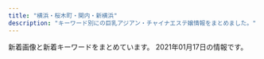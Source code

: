 ```yaml
---
title: "横浜・桜木町・関内・新横浜"
description: "キーワード別にの巨乳アジアン・チャイナエステ嬢情報をまとめました。"
---
```


新着画像と新着キーワードをまとめています。
2021年01月17日の情報です。

<DmmAffiliateIns />
<KeywordTable
  shops={
    [
    {
        "station": "JR\u95a2\u5185\u99c5\u5317\u53e3",
        "keywords": {
            "87": 1,
            "88": 2,
            "86": 2,
            "D": 4
        },
        "name": "\u78a7\u3044\u9ce5",
        "url": "http://www.aoitori.mesthe.com/",
        "img_links": [
            "http://www.aoitori.mesthe.com/files/006.jpg",
            "http://www.aoitori.mesthe.com/files/002.jpg",
            "http://www.aoitori.mesthe.com/images/bj3.png",
            "http://www.aoitori.mesthe.com/files/007-02.jpg",
            "http://www.aoitori.mesthe.com/images/top.png",
            "http://www.aoitori.mesthe.com/files/003.jpg",
            "http://www.aoitori.mesthe.com/images/link_line.png",
            "http://www.aoitori.mesthe.com/files/005-02.jpg",
            "http://www.aoitori.mesthe.com/files/002-02.jpg",
            "http://www.aoitori.mesthe.com/images/infor.png",
            "http://www.aoitori.mesthe.com/files/005.jpg",
            "http://www.aoitori.mesthe.com/files/003-02.jpg",
            "http://www.aoitori.mesthe.com/images/mobile.png",
            "http://www.aoitori.mesthe.com/images/shop/shop01.jpg",
            "http://www.aoitori.mesthe.com/images/girl-z2.jpg",
            "http://www.aoitori.mesthe.com/images/staff_line.png",
            "http://www.aoitori.mesthe.com/images/top_sche.png",
            "http://www.aoitori.mesthe.com/files/007.jpg",
            "http://www.aoitori.mesthe.com/images/girl-z1.jpg",
            "http://www.aoitori.mesthe.com/images/shop/shop04.jpg",
            "http://www.aoitori.mesthe.com/files/006-02.jpg",
            "http://www.aoitori.mesthe.com/images/shop/shop02.jpg",
            "http://www.aoitori.mesthe.com/images/shop/shop03.jpg",
            "http://www.aoitori.mesthe.com/images/tit-infor.png"
        ]
    },
    {
        "station": "JR\u6771\u795e\u5948\u5ddd\u99c5\u897f\u53e3",
        "url": "http://www.mosimosi.iesjp.com/",
        "img_links": [
            "http://www.mosimosi.iesjp.com/files/012.jpg",
            "http://www.mosimosi.iesjp.com/img/stb.jpg",
            "http://www.mosimosi.iesjp.com/files/013.jpg",
            "http://www.mosimosi.iesjp.com/img/nav-005.png",
            "http://www.mosimosi.iesjp.com/img/tel.png",
            "http://www.mosimosi.iesjp.com/files/009.jpg",
            "http://www.mosimosi.iesjp.com/files/011.jpg",
            "http://www.mosimosi.iesjp.com/img/nav-003.png",
            "http://www.mosimosi.iesjp.com/files/001.jpg",
            "http://www.mosimosi.iesjp.com/files/004.jpg",
            "http://www.mosimosi.iesjp.com/img/top01.png",
            "http://www.mosimosi.iesjp.com/files/010.jpg",
            "http://www.mosimosi.iesjp.com/files/005.jpg",
            "http://www.mosimosi.iesjp.com/files/014.jpg",
            "http://www.mosimosi.iesjp.com/img/nav-004.png",
            "http://www.mosimosi.iesjp.com/files/007.jpg",
            "http://www.mosimosi.iesjp.com/files/003.jpg",
            "http://www.mosimosi.iesjp.com/img/nav-001.png",
            "http://www.mosimosi.iesjp.com/files/008.jpg",
            "http://www.mosimosi.iesjp.com/files/006.jpg",
            "http://www.mosimosi.iesjp.com/img/nav-006.png",
            "http://www.mosimosi.iesjp.com/files/002.jpg",
            "http://www.mosimosi.iesjp.com/img/stt.jpg",
            "http://www.mosimosi.iesjp.com/img/nav-002.png"
        ],
        "keywords": {
            "87": 11,
            "C": 1,
            "86": 2,
            "88": 1,
            "D": 13
        },
        "name": "\u3082\u3057\u3082\u3057Baby"
    },
    {
        "img_links": [
            "http://www.es-moe.work/sp/img/mari1.jpg",
            "http://www.es-moe.work/staff/mirai.jpg",
            "http://www.es-moe.work/sp/images/e2.jpg",
            "http://www.es-moe.work/images/b1.jpg",
            "http://www.es-moe.work/staff/mari.jpg",
            "http://www.es-moe.work/sp/menu/top.jpg",
            "http://www.es-moe.work/sp/images/s4.jpg",
            "http://www.es-moe.work/sp/images/footer.png",
            "http://www.es-moe.work/img/mirai1.jpg",
            "http://www.es-moe.work/sp/images/e5.jpg",
            "http://www.es-moe.work/sp/images/head.jpg",
            "http://www.es-moe.work/sp/menu/interior.jpg",
            "http://www.es-moe.work/sp/images/ac1.jpg",
            "http://www.es-moe.work/images/staff_t.jpg",
            "http://www.es-moe.work/sp/staff/mari.jpg",
            "http://www.es-moe.work/images/sm.jpg",
            "http://www.es-moe.work/images/head.jpg",
            "http://www.es-moe.work/sp/menu/staff.jpg",
            "http://www.es-moe.work/images/rec1.jpg",
            "http://www.es-moe.work/sp/images/e4.jpg",
            "http://www.es-moe.work/sp/images/sisu_t.jpg",
            "http://www.es-moe.work/sp/staff/momo.jpg",
            "http://www.es-moe.work/sp/images/sisu1.png",
            "http://www.es-moe.work/images/sys2.png",
            "http://www.es-moe.work/img/yuyu1.jpg",
            "http://www.es-moe.work/sp/images/s2.jpg",
            "http://www.es-moe.work/images/interior_t.jpg",
            "http://www.es-moe.work/sp/images/tel.jpg",
            "http://www.es-moe.work/images/sys1.png",
            "http://www.es-moe.work/sp/images/e3.jpg",
            "http://www.es-moe.work/sp/images/sys.png",
            "http://www.es-moe.work/img/akane1.jpg",
            "http://www.es-moe.work/images/twitter.jpg",
            "http://www.es-moe.work/sp/img/yuyu1.jpg",
            "http://www.es-moe.work/sp/img/momo1.jpg",
            "http://www.es-moe.work/sp/images/rec1.jpg",
            "http://www.es-moe.work/staff/yuyu.jpg",
            "http://www.es-moe.work/images/rec2.jpg",
            "http://www.es-moe.work/sp/images/news.jpg",
            "http://www.es-moe.work/images/b3.jpg",
            "http://www.es-moe.work/sp/menu/sisu.jpg",
            "http://www.es-moe.work/sp/images/e1.jpg",
            "http://www.es-moe.work/sp/images/topgirl.jpg",
            "http://www.es-moe.work/sp/staff/akane.jpg",
            "http://www.es-moe.work/sp/images/int2.png",
            "http://www.es-moe.work/sp/images/s1.jpg",
            "http://www.es-moe.work/sp/images/int1.jpg",
            "http://www.es-moe.work/sp/images/staff_t.jpg",
            "http://www.es-moe.work/sp/img/akane1.jpg",
            "http://www.es-moe.work/img/mari1.jpg",
            "http://www.es-moe.work/images/int2.png",
            "http://www.es-moe.work/sp/staff/mirai.jpg",
            "http://www.es-moe.work/staff/momo.jpg",
            "http://www.es-moe.work/sp/staff/yuyu.jpg",
            "http://www.es-moe.work/img/momo1.jpg",
            "http://www.es-moe.work/staff/akane.jpg",
            "http://www.es-moe.work/sp/images/interior_t.jpg",
            "http://www.es-moe.work/images/b2.jpg",
            "http://www.es-moe.work/sp/images/rec2.jpg",
            "http://www.es-moe.work/sp/images/s3.jpg",
            "http://www.es-moe.work/sp/img/mirai1.jpg",
            "http://www.es-moe.work/images/int1.jpg"
        ],
        "station": "\u65e5\u30ce\u51fa\u753a\u99c5",
        "url": "http://www.es-moe.work/",
        "keywords": {},
        "name": "YURI"
    },
    {
        "img_links": [
            "http://seirakuen.est.cm/images/top.jpg",
            "http://seirakuen.est.cm/photos/sites/51/2019/05/2019050711030328.jpg",
            "http://seirakuen.est.cm/images/room1.jpg",
            "http://seirakuen.est.cm/photos/sites/51/2019/05/2019050711030474.jpg",
            "http://seirakuen.est.cm/photos/sites/51/2019/05/2019050711030546.jpg",
            "http://seirakuen.est.cm/photos/sites/51/2019/05/2019050711030496.jpg",
            "http://seirakuen.est.cm/images/room4.jpg",
            "http://seirakuen.est.cm/images/s_staff.jpg",
            "http://seirakuen.est.cm/photos/sites/51/2019/05/2019051603121849.jpg",
            "http://seirakuen.est.cm/images/room3.jpg",
            "http://seirakuen.est.cm/photos/sites/51/2019/05/2019051405270850.jpg",
            "http://seirakuen.est.cm/images/s_news.jpg",
            "http://seirakuen.est.cm/images/room2.jpg",
            "http://seirakuen.est.cm/images/mobile.jpg"
        ],
        "name": "\u8056\u697d\u5712",
        "keywords": {
            "D": 5,
            "85": 2,
            "88": 1,
            "87": 1,
            "86": 2
        },
        "url": "http://seirakuen.est.cm/",
        "station": "JR\u95a2\u5185\u99c5\u5357\u53e3"
    },
    {
        "name": "\u7652\u3057\u30d9\u30b9\u30c8",
        "img_links": [
            "http://iyasibest.com/staffPhoto/b20200306221420.jpg",
            "http://iyasibest.com/staffPhoto/b20201102190836.jpg",
            "http://iyasibest.com/images/store/o07.jpg",
            "http://iyasibest.com/images/store/02.jpg",
            "http://iyasibest.com/staffPhoto/b20200711165223.jpg",
            "http://iyasibest.com/images/store/o02.jpg",
            "http://iyasibest.com/images/store/o05.jpg",
            "http://iyasibest.com/staffPhoto/b20200911161049.jpg",
            "http://iyasibest.com/staffPhoto/b20200228201258.jpg",
            "http://iyasibest.com/images/store/01.jpg",
            "http://iyasibest.com/staffPhoto/b20200531120750.jpg",
            "http://iyasibest.com/images/store/o03.jpg",
            "http://iyasibest.com/images/store/o10.jpg",
            "http://iyasibest.com/uploadfiles/images/campaignIyasibestCom1.png",
            "http://iyasibest.com/images/store/o09.jpg",
            "http://iyasibest.com/images/store/o04.jpg",
            "http://iyasibest.com/staffPhoto/b20210109235214.jpg",
            "http://iyasibest.com/staffPhoto/b20200402041705.jpg",
            "http://iyasibest.com/images/store/o06.jpg",
            "http://iyasibest.com/images/store/o01.jpg",
            "http://iyasibest.com/images/store/o11.jpg",
            "http://iyasibest.com/uploadfiles/images/campaignIyasibestCom2.png",
            "http://iyasibest.com/images/store/03.jpg",
            "http://iyasibest.com/images/store/o08.jpg",
            "http://iyasibest.com/images/returnBtn.png",
            "http://iyasibest.com/staffPhoto/b20200310001745.jpg"
        ],
        "url": "http://iyasibest.com/",
        "keywords": {
            "88": 1,
            "98": 1,
            "97": 1,
            "87": 1,
            "E": 1,
            "C": 5,
            "\u30bb\u30af\u30b7\u30fc": 4,
            "86": 2,
            "85": 1,
            "D": 2,
            "82": 1
        },
        "station": "JR\u95a2\u5185\u99c5\u5357\u53e3"
    },
    {
        "name": "\u30a2\u30f3\u30b8\u30e5",
        "url": "http://relax-massage.pink/",
        "keywords": {},
        "img_links": [
            "http://relax-massage.pink/images/cg05.jpg",
            "http://relax-massage.pink/images/req_03.jpg",
            "http://relax-massage.pink/images/cg02.jpg",
            "http://relax-massage.pink/images/head_interior.jpg",
            "http://relax-massage.pink/images/icon_new.png",
            "http://relax-massage.pink/images/mainvisual_01_s.jpg",
            "http://relax-massage.pink/images/trigger.jpg",
            "http://relax-massage.pink/images/mainvisual_02.jpg",
            "http://relax-massage.pink/images/cg06.jpg",
            "http://relax-massage.pink/images/sys03.jpg",
            "http://relax-massage.pink/images/con03.jpg",
            "http://relax-massage.pink/images/con01.jpg",
            "http://relax-massage.pink/images/sw_tel.png",
            "http://relax-massage.pink/images/sys02.jpg",
            "http://relax-massage.pink/images/cg07.jpg",
            "http://relax-massage.pink/images/cg03.jpg",
            "http://relax-massage.pink/images/sns_9_pink.jpg",
            "http://relax-massage.pink/images/sw_home.png",
            "http://relax-massage.pink/images/mainvisual_01.jpg",
            "http://relax-massage.pink/images/con02.jpg",
            "http://relax-massage.pink/images/sys01.jpg",
            "http://relax-massage.pink/images/cg01.jpg",
            "http://relax-massage.pink/images/cg04.jpg",
            "http://relax-massage.pink/images/head_therapist.jpg"
        ],
        "station": "JR\u6771\u795e\u5948\u5ddd\u99c5\u897f\u53e3"
    },
    {
        "url": "http://sakura.reraku.work/",
        "keywords": {
            "C": 5,
            "D": 15,
            "86": 10,
            "83": 5,
            "85": 5
        },
        "img_links": [
            "http://sakura.reraku.work/images/room2.jpg",
            "http://sakura.reraku.work/images/room3.jpg",
            "http://sakura.reraku.work/photos/sites/48/2020/06/2020060308123910.jpg",
            "http://sakura.reraku.work/photos/sites/48/2020/06/2020060308124485.jpg",
            "http://sakura.reraku.work/images/info.jpg",
            "http://sakura.reraku.work/images/room4.jpg",
            "http://sakura.reraku.work/images/top.png",
            "http://sakura.reraku.work/images/s_staff.png",
            "http://sakura.reraku.work/images/s_news.jpg",
            "http://sakura.reraku.work/images/s3.jpg",
            "http://sakura.reraku.work/images/s_link.png",
            "http://sakura.reraku.work/images/room1.jpg",
            "http://sakura.reraku.work/images/info2.jpg",
            "http://sakura.reraku.work/photos/sites/48/2020/06/2020060308124264.jpg",
            "http://sakura.reraku.work/photos/sites/48/2020/06/202006030812418.jpg",
            "http://sakura.reraku.work/images/mobile.jpg"
        ],
        "station": "\u83ca\u540d\u99c5\u897f\u53e3",
        "name": "\u3055\u304f\u3089"
    },
    {
        "station": "JR\u95a2\u5185\u99c5",
        "url": "http://kannai-mensesthe.com/",
        "name": "Olive",
        "img_links": [
            "https://kannai-mensesthe.com/room/esthe2.jpg",
            "https://kannai-mensesthe.com/staff/mika-s1.jpg",
            "https://kannai-mensesthe.com/staff/mika-l1.jpg",
            "https://kannai-mensesthe.com/room/4-l.jpg",
            "https://kannai-mensesthe.com/staff/haru-l1.jpg",
            "https://hamamatsucho-esthe.work/icon/google_plus.png",
            "https://kannai-mensesthe.com/images/main1.jpg",
            "https://kannai-mensesthe.com/room/1-s.jpg",
            "https://kannai-mensesthe.com/2019/12/03/risa-s1.jpg",
            "https://kannai-mensesthe.com/room/2-l.jpg",
            "https://kannai-mensesthe.com/images/flower.png",
            "https://kannai-mensesthe.com/room/2-s.jpg",
            "https://kannai-mensesthe.com/room/3-l.jpg",
            "https://kannai-mensesthe.com/staff/risa-s1.jpg",
            "https://hamamatsucho-esthe.work/icon/facebook.png",
            "https://kannai-mensesthe.com/staff/maki-l1.jpg",
            "https://kannai-mensesthe.com/images/clear.png",
            "https://kannai-mensesthe.com/staff/sora-l1.jpg",
            "https://hamamatsucho-esthe.work/icon/twitter.png",
            "https://kannai-mensesthe.com/button/staff.png",
            "https://kannai-mensesthe.com/staff/maki-s1.jpg",
            "https://kannai-mensesthe.com/staff/risa-l1.jpg",
            "https://kannai-mensesthe.com/staff/koko-s1.jpg",
            "https://kannai-mensesthe.com/button/blog.png",
            "https://kannai-mensesthe.com/room/esthe1.jpg",
            "https://kannai-mensesthe.com/staff/koko-l1.jpg",
            "https://kannai-mensesthe.com/room/4-s.jpg",
            "https://kannai-mensesthe.com/images/footer-l.png",
            "https://kannai-mensesthe.com/room/1-l.jpg",
            "https://kannai-mensesthe.com/staff/sora-s1.jpg",
            "https://kannai-mensesthe.com/staff/haru-s1.jpg",
            "https://kannai-mensesthe.com/icon/facebook.png",
            "https://kannai-mensesthe.com/room/esthe3.jpg",
            "https://kannai-mensesthe.com/2019/11/10/1.jpg",
            "https://kannai-mensesthe.com//images/footer-r.png",
            "https://kannai-mensesthe.com/icon/google_plus.png",
            "https://kannai-mensesthe.com/icon/line.png",
            "https://kannai-mensesthe.com/images/main-sp.jpg",
            "https://kannai-mensesthe.com/icon/twitter.png",
            "https://kannai-mensesthe.com/button/home.png",
            "https://hamamatsucho-esthe.work/icon/line.png",
            "https://kannai-mensesthe.com/room/3-s.jpg",
            "http://kannai-mensesthe.com/images/flower.png"
        ],
        "keywords": {
            "88": 14,
            "90": 28
        }
    },
    {
        "name": "IRIS",
        "keywords": {},
        "station": "JR\u65b0\u6a2a\u6d5c\u99c58\u756a\u51fa\u53e3",
        "url": "http://xn--cckubj6bwie8h7e.net/",
        "img_links": [
            "http://xn--cckubj6bwie8h7e.net/images/r2.jpg",
            "http://xn--cckubj6bwie8h7e.net/images/footer-l.png",
            "http://xn--cckubj6bwie8h7e.net/images/cg01.jpg",
            "http://xn--cckubj6bwie8h7e.net/images/clear.png",
            "http://xn--cckubj6bwie8h7e.net/images/main1.jpg",
            "http://xn--cckubj6bwie8h7e.net/images/r4.jpg",
            "http://xn--cckubj6bwie8h7e.net/images/cg04.jpg",
            "http://xn--cckubj6bwie8h7e.net/images/esthe2.jpg",
            "http://xn--cckubj6bwie8h7e.net/link/menlog.jpg",
            "http://xn--cckubj6bwie8h7e.net/images/link.png",
            "http://xn--cckubj6bwie8h7e.net/images/esthe7.jpg",
            "http://xn--cckubj6bwie8h7e.net/images/cg02.jpg",
            "http://xn--cckubj6bwie8h7e.net/images/flower.png",
            "http://xn--cckubj6bwie8h7e.net/images/header3.png",
            "http://xn--cckubj6bwie8h7e.net/images/line.png",
            "http://xn--cckubj6bwie8h7e.net/images/esthe6.jpg",
            "http://xn--cckubj6bwie8h7e.net/images/cg03.jpg",
            "http://xn--cckubj6bwie8h7e.net/images/r3.jpg",
            "http://xn--cckubj6bwie8h7e.net/images/esthe3.jpg",
            "http://xn--cckubj6bwie8h7e.net/images/footer-r.png",
            "http://xn--cckubj6bwie8h7e.net/images/main-sp.jpg",
            "http://xn--cckubj6bwie8h7e.net/images/facebook.png",
            "http://xn--cckubj6bwie8h7e.net/images/cg05.jpg",
            "http://xn--cckubj6bwie8h7e.net/images/esthe4.jpg",
            "http://xn--cckubj6bwie8h7e.net/images/r1.jpg",
            "http://xn--cckubj6bwie8h7e.net/images/esthe1.jpg",
            "http://xn--cckubj6bwie8h7e.net/images/home.png",
            "http://xn--cckubj6bwie8h7e.net/images/google_plus.png",
            "http://xn--cckubj6bwie8h7e.net/images/twitter.png",
            "http://xn--cckubj6bwie8h7e.net/images/staff.png"
        ]
    },
    {
        "station": "\u30bb\u30f3\u30bf\u30fc\u5317\u99c5",
        "keywords": {},
        "url": "http://xn--vckg5a5c7c8c1czd.xyz/",
        "img_links": [
            "http://xn--vckg5a5c7c8c1czd.xyz/img/a4.jpg",
            "http://xn--vckg5a5c7c8c1czd.xyz/img/nav-003.png",
            "http://xn--vckg5a5c7c8c1czd.xyz/img/cg02.png",
            "http://xn--vckg5a5c7c8c1czd.xyz/img/nav-002.png",
            "http://xn--vckg5a5c7c8c1czd.xyz/img/a1.jpg",
            "http://xn--vckg5a5c7c8c1czd.xyz/img/no.png",
            "http://xn--vckg5a5c7c8c1czd.xyz/img/nav-006.png",
            "http://xn--vckg5a5c7c8c1czd.xyz/img/a5.jpg",
            "http://xn--vckg5a5c7c8c1czd.xyz/img/a3.jpg",
            "http://xn--vckg5a5c7c8c1czd.xyz/img/cg01.png",
            "http://xn--vckg5a5c7c8c1czd.xyz/img/a6.jpg",
            "http://xn--vckg5a5c7c8c1czd.xyz/img/nav-005.png",
            "http://xn--vckg5a5c7c8c1czd.xyz/img/cg06.png",
            "http://xn--vckg5a5c7c8c1czd.xyz/img/cg09.png",
            "http://xn--vckg5a5c7c8c1czd.xyz/img/top01.png",
            "http://xn--vckg5a5c7c8c1czd.xyz/img/nav-001.png",
            "http://xn--vckg5a5c7c8c1czd.xyz/img/tel.png",
            "http://xn--vckg5a5c7c8c1czd.xyz/img/cg03.png",
            "http://xn--vckg5a5c7c8c1czd.xyz/img/a2.jpg",
            "http://xn--vckg5a5c7c8c1czd.xyz/img/nav-004.png",
            "http://xn--vckg5a5c7c8c1czd.xyz/img/cg05.png",
            "http://xn--vckg5a5c7c8c1czd.xyz/img/cg07.png"
        ],
        "name": "\u30a2\u30ed\u30de\u30db\u30fc\u30e0"
    },
    {
        "img_links": [
            "http://www.lavender.esjoho.com/files/044.jpg",
            "http://www.lavender.esjoho.com/files/029.jpg",
            "http://www.lavender.esjoho.com/images/sys2.png",
            "http://www.lavender.esjoho.com/images/interior_t.png",
            "http://www.lavender.esjoho.com/files/016.jpg",
            "http://www.lavender.esjoho.com/images/int2.png",
            "http://www.lavender.esjoho.com/sp/images/newsb.jpg",
            "http://www.lavender.esjoho.com/sp/menu/interior.jpg",
            "http://www.lavender.esjoho.com/images/sm.jpg",
            "http://www.lavender.esjoho.com/sp/images/interior_t.jpg",
            "http://www.lavender.esjoho.com/files/039.jpg",
            "http://www.lavender.esjoho.com/files/046.jpg",
            "http://www.lavender.esjoho.com/images/concept.jpg",
            "http://www.lavender.esjoho.com/images/mobile.jpg",
            "http://www.lavender.esjoho.com/images/sys3.png",
            "http://www.lavender.esjoho.com/images/int1.png",
            "http://www.lavender.esjoho.com/files/047.jpg",
            "http://www.lavender.esjoho.com/images/rec2.png",
            "http://www.lavender.esjoho.com/files/032.jpg",
            "http://www.lavender.esjoho.com/sp/images/footer.jpg",
            "http://www.lavender.esjoho.com/images/link_t.png",
            "http://www.lavender.esjoho.com/files/038.jpg",
            "http://www.lavender.esjoho.com/images/line.png",
            "http://www.lavender.esjoho.com/files/045.jpg",
            "http://www.lavender.esjoho.com/files/019.jpg",
            "http://www.lavender.esjoho.com/sp/images/topgirl.jpg",
            "http://www.lavender.esjoho.com/sp/images/staff_t.jpg",
            "http://www.lavender.esjoho.com/sp/images/pc.jpg",
            "http://www.lavender.esjoho.com/sp/images/news.jpg",
            "http://www.lavender.esjoho.com/images/head.jpg",
            "http://www.lavender.esjoho.com/sp/menu/top.jpg",
            "http://www.lavender.esjoho.com/files/024.jpg",
            "http://www.lavender.esjoho.com/images/staff_t.png",
            "http://www.lavender.esjoho.com/sp/images/head.jpg",
            "http://www.lavender.esjoho.com/sp/images/time.jpg",
            "http://www.lavender.esjoho.com/images/rec1.png",
            "http://www.lavender.esjoho.com/sp/menu/staff.jpg",
            "http://www.lavender.esjoho.com/sp/images/top.jpg",
            "http://www.lavender.esjoho.com/images/ta.jpg",
            "http://www.lavender.esjoho.com/files/043.jpg",
            "http://www.lavender.esjoho.com/images/news.jpg",
            "http://www.lavender.esjoho.com/sp/images/tel.jpg"
        ],
        "name": "\u672a\u6765",
        "url": "http://www.lavender.esjoho.com/",
        "keywords": {
            "87": 7,
            "88": 1,
            "E": 1,
            "\u30bb\u30af\u30b7\u30fc": 1,
            "86": 4,
            "D": 11
        },
        "station": "JR\u6771\u795e\u5948\u5ddd\u99c5\u897f\u53e3"
    },
    {
        "station": "\u65e5\u30ce\u51fa\u753a\u99c5",
        "name": "\u7652\uff5e\u3044\u3084\u3057\uff5e",
        "keywords": {},
        "url": "http://www.est-baby.work/",
        "img_links": [
            "http://www.est-baby.work/images/3.jpg",
            "http://www.est-baby.work/staff/koko.jpg",
            "http://www.est-baby.work/staff/sizuka.jpg",
            "http://www.est-baby.work/staff/nana.jpg",
            "http://www.est-baby.work/images/int1.jpg",
            "http://www.est-baby.work/images/sys4.jpg",
            "http://www.est-baby.work/staff/kaori.jpg",
            "http://www.est-baby.work/images/int2.jpg",
            "http://www.est-baby.work/img/yuki1.png",
            "http://www.est-baby.work/img/sizuka1.png",
            "http://www.est-baby.work/images/6.jpg",
            "http://www.est-baby.work/img/kaori1.png",
            "http://www.est-baby.work/images/tgirl.jpg",
            "http://www.est-baby.work/images/tr.jpg",
            "http://www.est-baby.work/images/menu/staff.png",
            "http://www.est-baby.work/img/yuki2.png",
            "http://www.est-baby.work/images/7.jpg",
            "http://www.est-baby.work/images/interior_t.jpg",
            "http://www.est-baby.work/staff/yuki.jpg",
            "http://www.est-baby.work/images/menu/interior.png",
            "http://www.est-baby.work/images/1.jpg",
            "http://www.est-baby.work/images/staff_t.jpg",
            "http://www.est-baby.work/images/sisu.jpg",
            "http://www.est-baby.work/img/nana1.png",
            "http://www.est-baby.work/images/sys3.jpg",
            "http://www.est-baby.work/images/news.jpg",
            "http://www.est-baby.work/images/sys2.jpg",
            "http://www.est-baby.work/images/menu/top.png",
            "http://www.est-baby.work/images/8.jpg",
            "http://www.est-baby.work/images/head.jpg",
            "http://www.est-baby.work/images/sys1.jpg",
            "http://www.est-baby.work/images/koko_200x40.png",
            "http://www.est-baby.work/img/koko1.png"
        ]
    },
    {
        "station": "JR\u6a2a\u6d5c\u99c5\u897f\u53e3",
        "name": "\u7652\u3057\u306e\u624b",
        "keywords": {
            "E": 22,
            "D": 88,
            "84": 22,
            "88": 11,
            "83": 11,
            "86": 33,
            "87": 22,
            "85": 11
        },
        "img_links": [
            "https://iyashinote.xyz.mn/photos/sites/38/2020/10/2020103004354442.jpg",
            "https://iyashinote.xyz.mn/photos/sites/38/2020/09/2020092703255374.jpg",
            "https://iyashinote.xyz.mn/photos/sites/38/2020/11/2020110305044086.jpg",
            "https://iyashinote.xyz.mn/photos/sites/38/2020/09/2020092703255247.jpg",
            "https://iyashinote.xyz.mn/photos/sites/38/2020/09/2020092703255462.jpg",
            "https://iyashinote.xyz.mn/photos/sites/38/2020/12/2020121205503460.jpg",
            "https://iyashinote.xyz.mn/photos/sites/38/2021/01/2021011103014717.jpg",
            "https://iyashinote.xyz.mn/images/mobile.jpg",
            "https://iyashinote.xyz.mn/photos/sites/38/2021/01/2021011103000299.jpg",
            "https://iyashinote.xyz.mn/images/newface.jpg",
            "https://iyashinote.xyz.mn/images/bj3.png",
            "https://iyashinote.xyz.mn/images/staff_line.jpg",
            "https://iyashinote.xyz.mn/images/top.png",
            "https://iyashinote.xyz.mn/photos/sites/38/2020/09/2020092703255219.jpg",
            "https://iyashinote.xyz.mn/images/news.jpg",
            "https://iyashinote.xyz.mn/photos/sites/38/2020/10/2020103004355072.jpg",
            "https://iyashinote.xyz.mn/images/hua.png",
            "https://iyashinote.xyz.mn/photos/sites/38/2020/12/2020120601493848.jpg"
        ],
        "url": "https://iyashinote.xyz.mn/"
    },
    {
        "name": "Dear",
        "img_links": [
            "https://dear.xyz.mn/photos/sites/33/2021/01/2021010915471930.jpeg",
            "https://dear.xyz.mn/photos/sites/33/2020/10/2020102915560890.jpeg",
            "https://dear.xyz.mn/images/sp_top.jpg",
            "https://dear.xyz.mn/images/top.png",
            "https://dear.xyz.mn/images/ac01.jpg",
            "https://dear.xyz.mn/images/ac04.jpg",
            "https://dear.xyz.mn/images/ac05.jpg",
            "https://dear.xyz.mn/photos/sites/33/2020/11/2020111223021793.jpeg",
            "https://dear.xyz.mn/photos/sites/33/2020/12/2020122818210498.jpeg",
            "https://dear.xyz.mn/photos/sites/33/2021/01/2021011021134018.jpeg",
            "https://dear.xyz.mn/photos/sites/33/2021/01/202101172241469.jpeg",
            "https://dear.xyz.mn/photos/sites/33/2020/11/2020110212041225.jpeg",
            "https://dear.xyz.mn/images/ac02.jpg",
            "https://dear.xyz.mn/photos/sites/33/2020/12/2020120212565938.jpeg",
            "https://dear.xyz.mn/photos/sites/33/2020/12/2020122322560396.jpeg"
        ],
        "keywords": {
            "85": 6,
            "C": 27,
            "E": 6,
            "87": 18,
            "D": 36,
            "86": 30
        },
        "station": "JR\u95a2\u5185\u99c5\u5317\u53e3",
        "url": "https://dear.xyz.mn/"
    },
    {
        "station": "JR\u4e2d\u5c71\u99c5\u5317\u53e3",
        "img_links": [
            "http://misaki.este88.com/gals/sakura1.jpg",
            "http://misaki.este88.com/img/header02.jpg",
            "http://misaki.este88.com/gals/yuyu1.jpg",
            "http://misaki.este88.com/img/header01.jpg",
            "http://misaki.este88.com/gals/ayumi1.jpg",
            "http://misaki.este88.com/gals/momo1.jpg",
            "http://misaki.este88.com/gals/riri1.jpg",
            "http://misaki.este88.com/gals/nana1.jpg",
            "http://misaki.este88.com/img/header03.jpg",
            "http://misaki.este88.com/img/header00.jpg",
            "http://misaki.este88.com/gals/ruru1.jpg",
            "http://misaki.este88.com/gals/mimi1.jpg",
            "http://misaki.este88.com/images/sp02.jpg",
            "http://misaki.este88.com/gals/mari1.jpg"
        ],
        "url": "http://misaki.este88.com/",
        "keywords": {
            "D": 2
        },
        "name": "\u307f\u3055\u304d"
    },
    {
        "station": "JR\u65b0\u6a2a\u6d5c\u99c5\u5317\u53e3",
        "name": "\u98a8\u60c5",
        "keywords": {
            "C": 7
        },
        "url": "http://fuzei.xyz/",
        "img_links": [
            "http://fuzei.xyz/wp-content/uploads/sites/4/2020/05/tit-new-1.png",
            "http://fuzei.xyz/wp-content/uploads/sites/4/2020/05/tite-staff.png",
            "http://fuzei.xyz/wp-content/uploads/sites/4/2020/05/g101-150x150.jpg",
            "http://fuzei.xyz/wp-content/uploads/sites/4/2020/05/g7.jpg",
            "http://fuzei.xyz/wp-content/uploads/sites/4/2020/05/r1.jpg",
            "http://fuzei.xyz/wp-content/uploads/sites/4/2020/05/g1.jpg",
            "http://fuzei.xyz/wp-content/uploads/sites/4/2020/05/g12.jpg",
            "http://fuzei.xyz/wp-content/uploads/sites/4/2020/05/g11.jpg",
            "http://fuzei.xyz/wp-content/uploads/sites/4/2020/05/g9.jpg",
            "http://fuzei.xyz/wp-content/uploads/sites/4/2020/05/g5.jpg",
            "http://fuzei.xyz/wp-content/uploads/sites/4/2020/05/g15.jpg",
            "http://fuzei.xyz/wp-content/uploads/sites/4/2020/05/top-2.png",
            "http://fuzei.xyz/wp-content/uploads/sites/4/2020/05/g10-150x150.jpg",
            "http://fuzei.xyz/wp-content/uploads/sites/4/2020/05/g14.jpg",
            "http://fuzei.xyz/wp-content/uploads/sites/4/2020/05/g8.jpg",
            "http://fuzei.xyz/wp-content/uploads/sites/4/2020/05/infor.png",
            "http://fuzei.xyz/wp-content/uploads/sites/4/2020/05/g3.jpg",
            "http://fuzei.xyz/wp-content/uploads/sites/4/2020/05/r2.jpg",
            "http://fuzei.xyz/wp-content/uploads/sites/4/2020/05/g10.jpg",
            "http://fuzei.xyz/wp-content/uploads/sites/4/2020/05/mobile.png",
            "http://fuzei.xyz/wp-content/uploads/sites/4/2020/05/g101.jpg",
            "http://fuzei.xyz/wp-content/uploads/sites/4/2020/05/r4.jpg",
            "http://fuzei.xyz/wp-content/uploads/sites/4/2020/05/g13.jpg",
            "http://fuzei.xyz/wp-content/uploads/sites/4/2020/05/g12-150x150.jpg",
            "http://fuzei.xyz/wp-content/uploads/sites/4/2020/05/g2-1.jpg",
            "http://fuzei.xyz/wp-content/uploads/sites/4/2020/05/tit-infor.png",
            "http://fuzei.xyz/wp-content/uploads/sites/4/2020/05/tit-pick.png",
            "http://fuzei.xyz/wp-content/uploads/sites/4/2020/05/g4.jpg",
            "http://fuzei.xyz/wp-content/uploads/sites/4/2020/05/r3.jpg",
            "http://fuzei.xyz/wp-content/uploads/sites/4/2020/05/g6.jpg",
            "http://fuzei.xyz/wp-content/uploads/sites/4/2020/05/g121-150x150.jpg",
            "http://fuzei.xyz/wp-content/uploads/sites/4/2020/05/g121.jpg"
        ]
    },
    {
        "station": "JR\u6771\u795e\u5948\u5ddd\u99c5",
        "name": "\u697d\u3005\u30f4\u30a3\u30fc\u30ca\u30b9",
        "url": "http://www.rakuraku-venus.xyz/",
        "keywords": {},
        "img_links": [
            "http://www.rakuraku-venus.xyz/images/light_img.jpg",
            "http://www.rakuraku-venus.xyz/images/staff/10/sizuka2.jpg",
            "http://www.rakuraku-venus.xyz/images/nav/lanmu-job.jpg",
            "http://www.rakuraku-venus.xyz/psd/off.jpg",
            "http://www.rakuraku-venus.xyz/images/nav/lanmu-sys.jpg",
            "http://www.rakuraku-venus.xyz/images/index-kai_13a.jpg",
            "http://www.rakuraku-venus.xyz/images/index-kai_03.jpg",
            "http://www.rakuraku-venus.xyz/images/index-kai_08.jpg",
            "http://www.rakuraku-venus.xyz/images/index-kai_13.jpg",
            "http://www.rakuraku-venus.xyz/images/shop/h3.jpg",
            "http://www.rakuraku-venus.xyz/images/shop/r1.jpg",
            "http://www.rakuraku-venus.xyz/images/lan-t/images/lan-t_01.jpg",
            "http://www.rakuraku-venus.xyz/images/index-kai_07.jpg",
            "http://www.rakuraku-venus.xyz/images/nav/lanmu-staff.jpg",
            "http://www.rakuraku-venus.xyz/images/staff/10/aya.png",
            "http://www.rakuraku-venus.xyz/images/nav/lanmu-acc.jpg",
            "http://www.rakuraku-venus.xyz/images/staff/10/1.jpg",
            "http://www.rakuraku-venus.xyz/images/shop/h2.jpg",
            "http://www.rakuraku-venus.xyz/images/staff/10/ai.jpg",
            "http://www.rakuraku-venus.xyz/images/index-kai_16.jpg",
            "http://www.rakuraku-venus.xyz/images/index-f.jpg",
            "http://www.rakuraku-venus.xyz/images/shop/h4.jpg",
            "http://www.rakuraku-venus.xyz/images/index-kai_05.jpg"
        ]
    },
    {
        "url": "http://raimu.ests.jp/",
        "name": "\u6765\u5922\uff5e\u30e9\u30a4\u30e0\uff5e",
        "keywords": {
            "87": 6,
            "86": 12,
            "D": 24,
            "84": 6
        },
        "station": "JR\u6771\u795e\u5948\u5ddd\u99c5\u897f\u53e3",
        "img_links": [
            "http://raimu.ests.jp/images/room3.jpg",
            "http://raimu.ests.jp/images/nbj3.jpg",
            "http://raimu.ests.jp/images/pick_bj3.jpg",
            "http://raimu.ests.jp/images/nbj1.jpg",
            "http://raimu.ests.jp/images/s_pick.jpg",
            "http://raimu.ests.jp/images/room4.jpg",
            "http://raimu.ests.jp/images/s_staff.jpg",
            "http://raimu.ests.jp/images/service.png",
            "http://raimu.ests.jp/images/mobile.jpg",
            "http://raimu.ests.jp/photos/sites/7/2020/12/2020121307334124.jpg",
            "http://raimu.ests.jp/images/s_service.jpg",
            "http://raimu.ests.jp/images/room2.jpg",
            "http://raimu.ests.jp/images/hua.png",
            "http://raimu.ests.jp/images/1.jpg",
            "http://raimu.ests.jp/photos/sites/7/2020/12/2020121307012443.jpg",
            "http://raimu.ests.jp/images/s_blog.jpg",
            "http://raimu.ests.jp/images/new.jpg",
            "http://raimu.ests.jp/images/pick_bj1.jpg",
            "http://raimu.ests.jp/images/room1.jpg",
            "http://raimu.ests.jp/images/s_link.jpg",
            "http://raimu.ests.jp/images/top.png",
            "http://raimu.ests.jp/photos/sites/7/2020/12/2020121508002842.jpg",
            "http://raimu.ests.jp/images/s_face.jpg",
            "http://raimu.ests.jp/photos/sites/7/2020/12/2020121307334187.jpg"
        ]
    },
    {
        "img_links": [
            "http://www.rose-color.info/public/image/20201009/20201009005900_97376.jpg",
            "http://www.rose-color.info/public/image/20200926/20200926023207_93288.jpg",
            "http://www.rose-color.info/public/image/20190509/20190509145318_30201.jpg",
            "http://www.rose-color.info/img/link1.jpg",
            "http://www.rose-color.info/img/gback.jpg",
            "http://www.rose-color.info/public/image/20200624/20200624132622_25845.jpg",
            "http://www.rose-color.info/public/image/20190517/20190517212433_70632.jpg",
            "http://www.rose-color.info/public/image/20190509/20190509151712_73273.jpg",
            "http://www.rose-color.info/public/image/20190819/20190819122724_17981.png",
            "http://www.rose-color.info/public/image/20190509/20190509150501_74550.jpg",
            "http://www.rose-color.info/public/image/20190509/20190509151815_26133.jpg",
            "http://www.rose-color.info/public/image/20201020/20201020184710_30595.png",
            "http://www.rose-color.info/public/image/20190509/20190509145323_81608.jpg",
            "http://www.rose-color.info/public/image/20190509/20190509140935_98972.jpg",
            "http://www.rose-color.info/public/image/20190509/20190509145904_79944.jpg",
            "http://www.rose-color.info/public/image/20201130/20201130144441_16819.jpg",
            "http://www.rose-color.info/public/image/20201210/20201210130347_71702.png",
            "http://www.rose-color.info/public/image/20190924/20190924151957_88257.jpg",
            "http://www.rose-color.info/public/image/20190517/20190517212453_15511.jpg",
            "http://www.rose-color.info/public/image/20190509/20190509140925_63726.jpg",
            "http://www.rose-color.info/public/image/20190517/20190517212507_39342.jpg",
            "http://www.rose-color.info/public/image/20190922/20190922200505_21149.jpeg",
            "http://www.rose-color.info/public/image/20190509/20190509151145_51237.jpg",
            "http://www.rose-color.info/public/image/20200417/20200417025857_20118.png",
            "http://www.rose-color.info/img/koko.png",
            "http://www.rose-color.info/public/image/20190509/20190509140913_93259.jpg",
            "http://www.rose-color.info/public/image/20201007/20201007120913_18836.jpg",
            "http://www.rose-color.info/public/image/20191025/20191025151602_11534.jpg",
            "http://www.rose-color.info/public/image/20190509/20190509145639_35576.jpg",
            "http://www.rose-color.info/public/image/20201014/20201014160847_32283.jpg",
            "http://www.rose-color.info/img/gtop.jpg",
            "http://www.rose-color.info/public/image/20190509/20190509160519_55359.jpg",
            "http://www.rose-color.info/public/image/20201113/20201113005050_58373.png",
            "http://www.rose-color.info/public/image/20190509/20190509140857_11715.jpg",
            "http://www.rose-color.info/public/image/20190509/20190509145858_80062.jpg",
            "http://www.rose-color.info/img/link2.jpg",
            "http://www.rose-color.info/public/image/20190922/20190922200457_51255.jpeg",
            "http://www.rose-color.info/public/image/20190509/20190509150319_28745.jpg",
            "http://www.rose-color.info/img/sys.jpg",
            "http://www.rose-color.info/public/image/20201107/20201107123935_72522.png",
            "http://www.rose-color.info/public/image/20200818/20200818115250_43959.jpg"
        ],
        "name": "Rose Color\uff5e\u30ed\u30fc\u30ba\u30ab\u30e9\u30fc\uff5e",
        "station": "JR\u65b0\u6a2a\u6d5c\u99c5\u5317\u53e3",
        "keywords": {
            "86": 37,
            "87": 32,
            "F": 4,
            "85": 14,
            "88": 3,
            "C": 61,
            "D": 18,
            "E": 6,
            "89": 3
        },
        "url": "http://www.rose-color.info/"
    },
    {
        "img_links": [
            "https://static.wixstatic.com/media/c0eb72_c3f92a65fa0a4e2da5949c9452de2af8~mv2.jpg",
            "https://static.wixstatic.com/media/c0eb72_a5bf32f6fdb1491ca96c944502ab6bea~mv2.jpg",
            "https://static.wixstatic.com/media/c0eb72_9d2693aac65943dbbba9a0a789268fe3~mv2.jpg",
            "https://static.wixstatic.com/media/c0eb72_916975db7bc947768e06d7f7bf975af9~mv2.jpg",
            "https://static.wixstatic.com/media/c0eb72_5665a81d23b944ee9e86dce90624ce2c~mv2.jpg",
            "https://static.wixstatic.com/media/c0eb72_2b7a2752438d43208051a8e353a9dbd7~mv2.jpg",
            "https://static.wixstatic.com/media/c0eb72_cb951eeb551748fd86db834e86993788~mv2.jpg",
            "https://static.wixstatic.com/media/c0eb72_2098c0903bfb434e9504fee2e018034a~mv2.jpg",
            "https://static.wixstatic.com/media/c0eb72_26944ceb94b94dc19131d91ac1511619~mv2.jpg",
            "https://static.wixstatic.com/media/c0eb72_40ccc84ef10f4b8097b0f734c756c6ca~mv2.jpg",
            "https://static.wixstatic.com/media/c0eb72_e7c5d34e534f43078c5c439f45a3b4b7~mv2.jpg",
            "https://static.wixstatic.com/media/c0eb72_dacfc733e1494024a03e37b846316228~mv2.jpg",
            "https://static.wixstatic.com/media/c0eb72_6659fe6c05bc4ecab5ea34e25baa33a7~mv2.jpg"
        ],
        "name": "\u65b0\u53f0\u5317",
        "station": "\u685c\u6728\u753a\u99c5\u53572\u756a\u51fa\u53e3",
        "keywords": {},
        "url": "https://www.shin-taipei-massage.com/"
    },
    {
        "url": "http://relacute.ies.bz/",
        "station": "JR\u4e2d\u5c71\u99c5\u5317\u53e3",
        "img_links": [
            "http://relacute.ies.bz/images/s_news.jpg",
            "http://relacute.ies.bz/photos/sites/29/2020/09/2020091708292435.jpg",
            "http://relacute.ies.bz/images/room1.jpg",
            "http://relacute.ies.bz/images/room4.jpg",
            "http://relacute.ies.bz/photos/sites/29/2020/11/2020112204235072.jpg",
            "http://relacute.ies.bz/photos/sites/29/2020/06/2020061906073550.jpg",
            "http://relacute.ies.bz/photos/sites/29/2020/02/202002040653358.jpg",
            "http://relacute.ies.bz/photos/sites/29/2020/12/202012250426128.jpg",
            "http://relacute.ies.bz/images/room3.jpg",
            "http://relacute.ies.bz/images/mobile.jpg",
            "http://relacute.ies.bz/images/room2.jpg",
            "http://relacute.ies.bz/images/top.jpg",
            "http://relacute.ies.bz/photos/sites/29/2020/10/2020101804232462.jpg",
            "http://relacute.ies.bz/photos/sites/29/2020/12/2020122504261135.jpg",
            "http://relacute.ies.bz/images/s_staff.jpg",
            "http://relacute.ies.bz/photos/sites/29/2020/12/2020120305165313.jpg"
        ],
        "name": "RelaCute \u30ea\u30e9\u30ad\u30e5\u30fc\u30c8",
        "keywords": {
            "C": 1,
            "87": 2,
            "85": 3,
            "D": 7,
            "82": 1,
            "86": 2
        }
    },
    {
        "keywords": {
            "C": 10,
            "85": 8,
            "86": 4,
            "D": 12
        },
        "name": "\u30eb\u30d3\u30fc",
        "station": "JR\u6771\u795e\u5948\u5ddd\u99c5\u897f\u53e3",
        "url": "http://ruby.est.cm/",
        "img_links": [
            "http://ruby.est.cm/images/service.jpg",
            "http://ruby.est.cm/images/mobile.jpg",
            "http://ruby.est.cm/images/nei_bj1.png",
            "http://ruby.est.cm/images/bian.jpg",
            "http://ruby.est.cm/images/top.jpg",
            "http://ruby.est.cm/photos/sites/66/2020/08/2020083107485498.jpg",
            "http://ruby.est.cm/images/s_staff.png",
            "http://ruby.est.cm/photos/sites/66/2020/10/2020103101574030.jpg",
            "http://ruby.est.cm/images/news.png",
            "http://ruby.est.cm/photos/sites/66/2020/08/2020080509321890.jpg"
        ]
    },
    {
        "keywords": {
            "87": 48,
            "D": 60,
            "86": 6,
            "88": 6,
            "\u4e73": 1,
            "\u5de8\u4e73": 1
        },
        "img_links": [
            "http://www.lolita.mesjp.com/photo_news/upimg/860975ff66c49c957d_0.jpg",
            "http://www.lolita.mesjp.com/files/002.jpg",
            "http://www.lolita.mesjp.com/images/tit_therapist.png",
            "http://www.lolita.mesjp.com/photo_news/upimg/860975ff66c49c957d_1.jpg",
            "http://www.lolita.mesjp.com/files/010.jpg",
            "http://www.lolita.mesjp.com/photo_news/upimg/836875f9ba2bee7065_1.jpg",
            "http://www.lolita.mesjp.com/photo_news/upimg/738625fcf155291fa0_1.jpg",
            "http://www.lolita.mesjp.com/photo_news/upimg/836875f9ba2bee7065_0.jpg",
            "http://www.lolita.mesjp.com/files/003.jpg",
            "http://www.lolita.mesjp.com/images/img_tel.png",
            "http://www.lolita.mesjp.com/images/tit_new.png",
            "http://www.lolita.mesjp.com/photo_news/upimg/651205fb49747e9268_0.jpg",
            "http://www.lolita.mesjp.com/images/sp_top.jpg",
            "http://www.lolita.mesjp.com/images/sp_tit_therapist.png",
            "http://www.lolita.mesjp.com/photo_news/upimg/117955f893b68d039b_0.jpg",
            "http://www.lolita.mesjp.com/images/maining.jpg",
            "http://www.lolita.mesjp.com/photo_news/upimg/738625fcf155291fa0_0.jpg",
            "http://www.lolita.mesjp.com/files/012.jpg",
            "http://www.lolita.mesjp.com/photo_news/upimg/651205fb49747e9268_1.jpg",
            "http://www.lolita.mesjp.com/images/top.jpg",
            "http://www.lolita.mesjp.com/files/013.jpg",
            "http://www.lolita.mesjp.com/files/001.jpg",
            "http://www.lolita.mesjp.com/files/005.jpg",
            "http://www.lolita.mesjp.com/files/008.jpg",
            "http://www.lolita.mesjp.com/files/004.jpg",
            "http://www.lolita.mesjp.com/images/sp_tit_new.png",
            "http://www.lolita.mesjp.com/photo_news/upimg/117955f893b68d039b_1.jpg",
            "http://www.lolita.mesjp.com/files/009.jpg"
        ],
        "name": "Lolita\uff5e\u30ed\u30ea\u30fc\u30bf\uff5e",
        "url": "http://www.lolita.mesjp.com/",
        "station": "JR\u6a2a\u6d5c\u99c5\u5317\u897f\u53e3"
    },
    {
        "name": "Rose Girl -\u30ed\u30fc\u30ba\u30ac\u30fc\u30eb-",
        "img_links": [
            "http://www.rosegirl.mesthe.com/images/info.png",
            "http://www.rosegirl.mesthe.com/images/staff-bg_end.jpg",
            "http://www.rosegirl.mesthe.com/files/004-02.jpg",
            "http://www.rosegirl.mesthe.com/images/staff-top_end.jpg",
            "http://www.rosegirl.mesthe.com/images/room/photo02.jpg",
            "http://www.rosegirl.mesthe.com/images/top_osusume.jpg",
            "http://www.rosegirl.mesthe.com/files/002-02.jpg",
            "http://www.rosegirl.mesthe.com/images/mainimg.jpg",
            "http://www.rosegirl.mesthe.com/images/room/photo04.jpg",
            "http://www.rosegirl.mesthe.com/files/001-02.jpg",
            "http://www.rosegirl.mesthe.com/images/room/photo03.jpg",
            "http://www.rosegirl.mesthe.com/images/room/photo01.jpg",
            "http://www.rosegirl.mesthe.com/files/002.jpg",
            "http://www.rosegirl.mesthe.com/files/005.jpg",
            "http://www.rosegirl.mesthe.com/files/003-02.jpg",
            "http://www.rosegirl.mesthe.com/files/005-02.jpg",
            "http://www.rosegirl.mesthe.com/images/mobile.jpg",
            "http://www.rosegirl.mesthe.com/files/004.jpg",
            "http://www.rosegirl.mesthe.com/images/staff_mitashi.jpg",
            "http://www.rosegirl.mesthe.com/files/001.jpg",
            "http://www.rosegirl.mesthe.com/files/003.jpg"
        ],
        "keywords": {
            "D": 2,
            "87": 2,
            "C": 2,
            "88": 1,
            "86": 2,
            "E": 1
        },
        "station": "JR\u6771\u795e\u5948\u5ddd\u99c5\u897f\u53e3",
        "url": "http://www.rosegirl.mesthe.com/"
    },
    {
        "keywords": {
            "C": 7
        },
        "url": "http://chonokoi.me-es.com/",
        "name": "\u8776\u306e\u604b",
        "station": "JR\u95a2\u5185\u99c5\u5317\u53e3",
        "img_links": [
            "http://chonokoi.me-es.com/images/index_24.jpg",
            "http://chonokoi.me-es.com/images/rec.jpg",
            "http://chonokoi.me-es.com/images/info_09.jpg",
            "http://chonokoi.me-es.com/images/index_13.jpg",
            "http://chonokoi.me-es.com/images/index_11.jpg",
            "http://chonokoi.me-es.com/images/index_08.jpg",
            "http://chonokoi.me-es.com/images/info.jpg",
            "http://chonokoi.me-es.com/images/index_22.jpg",
            "http://chonokoi.me-es.com/girl/01a.jpg",
            "http://chonokoi.me-es.com/girl/02a.jpg",
            "http://chonokoi.me-es.com/images/staff_09.jpg",
            "http://chonokoi.me-es.com/girl/00.jpg",
            "http://chonokoi.me-es.com/images/rec_09.jpg",
            "http://chonokoi.me-es.com/images/index_04.jpg",
            "http://chonokoi.me-es.com/images/index_15.jpg",
            "http://chonokoi.me-es.com/images/index_18.jpg",
            "http://chonokoi.me-es.com/girl/02.jpg",
            "http://chonokoi.me-es.com/images/index_02.jpg",
            "http://chonokoi.me-es.com/girl/03.jpg",
            "http://chonokoi.me-es.com/images/index_06.jpg",
            "http://chonokoi.me-es.com/images/index_07.jpg",
            "http://chonokoi.me-es.com/girl/01.jpg",
            "http://chonokoi.me-es.com/images/index_03.jpg",
            "http://chonokoi.me-es.com/images/top.jpg",
            "http://chonokoi.me-es.com/images/index_16.jpg",
            "http://chonokoi.me-es.com/images/index_20.jpg",
            "http://chonokoi.me-es.com/images/index_05.jpg",
            "http://chonokoi.me-es.com/images/top2.jpg",
            "http://chonokoi.me-es.com/girl/03a.jpg",
            "http://chonokoi.me-es.com/images/index_17.jpg",
            "http://chonokoi.me-es.com/images/index_23.jpg",
            "http://chonokoi.me-es.com/images/index_10.jpg"
        ]
    },
    {
        "station": "JR\u6771\u795e\u5948\u5ddd\u99c5\u897f\u53e3",
        "img_links": [
            "http://no1-aroma.com/static/picture/top_back_sp1.jpg",
            "http://no1-aroma.com/static/picture/15.jpg",
            "http://no1-aroma.com/img/04.jpg",
            "http://no1-aroma.com/img/02.jpg",
            "http://no1-aroma.com/img/01.jpg",
            "http://no1-aroma.com/static/picture/top_back_pc1.jpg",
            "http://no1-aroma.com/static/picture/page-top_off.png",
            "http://no1-aroma.com/static/picture/sub_back_sp.jpg",
            "http://no1-aroma.com/price/kosu.png",
            "http://no1-aroma.com/static/picture/sub_back_pc.jpg",
            "http://no1-aroma.com/img/03.jpg"
        ],
        "keywords": {},
        "name": "No.1 Aroma",
        "url": "http://no1-aroma.com/"
    },
    {
        "img_links": [
            "http://www.awaspa-est.net/images/aki.jpg",
            "http://www.awaspa-est.net/images/sizuka.jpg",
            "http://www.awaspa-est.net/images/miki.jpg",
            "http://www.awaspa-est.net/images/staff6.jpg",
            "http://www.awaspa-est.net/images/riri.jpg",
            "http://www.awaspa-est.net/images/left1.png",
            "http://www.awaspa-est.net/images/aya.jpg",
            "http://www.awaspa-est.net/images/girl.jpg"
        ],
        "name": "\u60a0\u697d",
        "station": "JR\u65b0\u6a2a\u6d5c\u99c5\u5317\u53e3",
        "url": "http://www.awaspa-est.net/",
        "keywords": {
            "86": 3,
            "85": 2
        }
    },
    {
        "img_links": [
            "http://www.siroiyuki.mensest.com/images/top.png",
            "http://www.siroiyuki.mensest.com/files/003.jpg",
            "http://www.siroiyuki.mensest.com/files/001.jpg",
            "http://www.siroiyuki.mensest.com/images/sp_top.jpg",
            "http://www.siroiyuki.mensest.com/files/002.jpg",
            "http://www.siroiyuki.mensest.com/files/004.jpg"
        ],
        "url": "http://www.siroiyuki.mensest.com/",
        "name": "\u767d\u3044\u96ea",
        "keywords": {
            "87": 12,
            "86": 6,
            "82": 6,
            "C": 17,
            "D": 18
        },
        "station": "JR\u65b0\u6a2a\u6d5c\u99c5\u30a2\u30ea\u30fc\u30ca\u65b9\u9762\u53e3"
    },
    {
        "keywords": {
            "C": 14
        },
        "station": "JR\u6771\u795e\u5948\u5ddd\u99c5",
        "name": "\u30ec\u30a4\u30f3\u30dc\u30fc\u8679",
        "url": "http://www.sh-riraku113.xyz/",
        "img_links": [
            "http://www.sh-riraku113.xyz/uploads/201005/1-2010051615301I.jpg",
            "http://www.sh-riraku113.xyz/uploads/201005/1-201005161544K5.jpg",
            "http://www.sh-riraku113.xyz/static/picture/tit-infor.png",
            "http://www.sh-riraku113.xyz/static/picture/info.png",
            "http://www.sh-riraku113.xyz/uploads/201005/1-201005161500127.jpg",
            "http://www.sh-riraku113.xyz/static/picture/room1.png",
            "http://www.sh-riraku113.xyz/static/picture/tite-staff.png",
            "http://www.sh-riraku113.xyz/static/picture/tit-pick.png",
            "http://www.sh-riraku113.xyz/static/picture/tit-new.png",
            "http://www.sh-riraku113.xyz/static/picture/tit-gat.png",
            "http://www.sh-riraku113.xyz/static/picture/room4.png",
            "http://www.sh-riraku113.xyz/static/picture/top.png",
            "http://www.sh-riraku113.xyz/static/picture/room3.png",
            "http://www.sh-riraku113.xyz/static/picture/infor.png",
            "http://www.sh-riraku113.xyz/uploads/201005/1-201005161513F8.jpg",
            "http://www.sh-riraku113.xyz/static/picture/room2.png"
        ]
    },
    {
        "name": "\u990a\u5fc3\u5802",
        "keywords": {},
        "url": "http://www.yoshindo.es-relax.info/",
        "station": "\u53cd\u753a\u99c5",
        "img_links": [
            "http://www.yoshindo.es-relax.info/images/info2.jpg",
            "http://www.yoshindo.es-relax.info/images/topinfo.png",
            "http://www.yoshindo.es-relax.info/images/youko1.jpg",
            "http://www.yoshindo.es-relax.info/images/topnews.png",
            "http://www.yoshindo.es-relax.info/images/sayuri1.jpg",
            "http://www.yoshindo.es-relax.info/images/yuki1.jpg",
            "http://www.yoshindo.es-relax.info/images/info3.jpg",
            "http://www.yoshindo.es-relax.info/images/info4.jpg",
            "http://www.yoshindo.es-relax.info/images/arisu1.jpg",
            "http://www.yoshindo.es-relax.info/images/top-kpbar.png",
            "http://www.yoshindo.es-relax.info/images/topbar.png",
            "http://www.yoshindo.es-relax.info/images/info6.jpg",
            "http://www.yoshindo.es-relax.info/images/yui1.jpg",
            "http://www.yoshindo.es-relax.info/images/info5.jpg",
            "http://www.yoshindo.es-relax.info/images/kaori1.jpg",
            "http://www.yoshindo.es-relax.info/images/yuna1.jpg",
            "http://www.yoshindo.es-relax.info/images/sidebar-credit.png",
            "http://www.yoshindo.es-relax.info/images/info1.jpg"
        ]
    },
    {
        "station": "JR\u6a2a\u6d5c\u99c5\u897f\u53e3",
        "url": "https://neko.iest.info/",
        "img_links": [
            "https://neko.iest.info/images/room2.jpg",
            "https://neko.iest.info/images/s1.jpg",
            "https://neko.iest.info/images/s3.jpg",
            "https://neko.iest.info/images/line02.jpg",
            "https://neko.iest.info/images/info.jpg",
            "https://neko.iest.info/photos/sites/42/2020/09/2020092903532220.jpg",
            "https://neko.iest.info/images/relax.jpg",
            "https://neko.iest.info/images/top.png",
            "https://neko.iest.info/photos/sites/42/2020/10/2020101002283598.jpg",
            "https://neko.iest.info/images/room3.jpg",
            "https://neko.iest.info/images/s_pick.png",
            "https://neko.iest.info/photos/sites/42/2020/10/2020101208591894.jpg",
            "https://neko.iest.info/photos/sites/42/2020/11/2020111803082379.jpg",
            "https://neko.iest.info/photos/sites/42/2020/09/2020092903532145.jpg",
            "https://neko.iest.info/photos/sites/42/2020/12/2020122005092087.jpg",
            "https://neko.iest.info/images/room4.jpg",
            "https://neko.iest.info/images/mobile.jpg",
            "https://neko.iest.info/photos/sites/42/2020/09/2020092903532287.jpg",
            "https://neko.iest.info/images/s_news.png",
            "https://neko.iest.info/images/room1.jpg",
            "https://neko.iest.info/photos/sites/42/2020/09/2020092903532212.jpg",
            "https://neko.iest.info/images/s_staff.jpg"
        ],
        "keywords": {
            "87": 9,
            "84": 9,
            "86": 9,
            "E": 9,
            "C": 9,
            "D": 54,
            "85": 45
        },
        "name": "\u53ef\u611b\u3044\u732b"
    },
    {
        "keywords": {
            "86": 6,
            "D": 26,
            "87": 20
        },
        "station": "JR\u95a2\u5185\u99c5\u5317\u53e3",
        "url": "http://www.sunflower-kannai.com/",
        "name": "Sunflower\uff5e\u30b5\u30f3\u30d5\u30e9\u30ef\u30fc\uff5e",
        "img_links": [
            "http://www.sunflower-kannai.com/files/014-02.jpg",
            "http://www.sunflower-kannai.com/files/003-02.jpg",
            "http://www.sunflower-kannai.com/images/head.jpg",
            "http://www.sunflower-kannai.com/images/int1.jpg",
            "http://www.sunflower-kannai.com/files/014.jpg",
            "http://www.sunflower-kannai.com/images/ac1.jpg",
            "http://www.sunflower-kannai.com/files/004.jpg",
            "http://www.sunflower-kannai.com/images/slider04.jpg",
            "http://www.sunflower-kannai.com/images/slider09.jpg",
            "http://www.sunflower-kannai.com/images/sys1.jpg",
            "http://www.sunflower-kannai.com/images/int3.jpg",
            "http://www.sunflower-kannai.com/files/034-02.jpg",
            "http://www.sunflower-kannai.com/files/022.jpg",
            "http://www.sunflower-kannai.com/images/tre.jpg",
            "http://www.sunflower-kannai.com/files/026-02.jpg",
            "http://www.sunflower-kannai.com/files/028-02.jpg",
            "http://www.sunflower-kannai.com/files/011-02.jpg",
            "http://www.sunflower-kannai.com/files/026.jpg",
            "http://www.sunflower-kannai.com/images/slider07.jpg",
            "http://www.sunflower-kannai.com/images/slider03.jpg",
            "http://www.sunflower-kannai.com/files/020.jpg",
            "http://www.sunflower-kannai.com/images/int2.jpg",
            "http://www.sunflower-kannai.com/files/033.jpg",
            "http://www.sunflower-kannai.com/images/faq.jpg",
            "http://www.sunflower-kannai.com/images/ta.jpg",
            "http://www.sunflower-kannai.com/files/022-02.jpg",
            "http://www.sunflower-kannai.com/images/slider06.jpg",
            "http://www.sunflower-kannai.com/files/034.jpg",
            "http://www.sunflower-kannai.com/images/info.jpg",
            "http://www.sunflower-kannai.com/files/011.jpg",
            "http://www.sunflower-kannai.com/images/slider05.jpg",
            "http://www.sunflower-kannai.com/files/003.jpg",
            "http://www.sunflower-kannai.com/files/023.jpg",
            "http://www.sunflower-kannai.com/files/028.jpg",
            "http://www.sunflower-kannai.com/files/006.jpg",
            "http://www.sunflower-kannai.com/images/faq_t.jpg",
            "http://www.sunflower-kannai.com/files/033-02.jpg",
            "http://www.sunflower-kannai.com/images/slider08.jpg",
            "http://www.sunflower-kannai.com/images/sys3.jpg",
            "http://www.sunflower-kannai.com/images/staffback.jpg",
            "http://www.sunflower-kannai.com/files/013.jpg",
            "http://www.sunflower-kannai.com/images/slider01.jpg",
            "http://www.sunflower-kannai.com/images/interior_t.jpg",
            "http://www.sunflower-kannai.com/files/004-02.jpg",
            "http://www.sunflower-kannai.com/files/020-02.jpg",
            "http://www.sunflower-kannai.com/images/sys4.jpg",
            "http://www.sunflower-kannai.com/files/006-02.jpg",
            "http://www.sunflower-kannai.com/files/023-02.jpg",
            "http://www.sunflower-kannai.com/files/013-02.jpg",
            "http://www.sunflower-kannai.com/images/sys2.jpg",
            "http://www.sunflower-kannai.com/images/slider02.jpg",
            "http://www.sunflower-kannai.com/images/staff_t.jpg",
            "http://www.sunflower-kannai.com/images/news.jpg"
        ]
    },
    {
        "url": "http://www.ipuyvyta.xyz/",
        "name": "\u7652\u3057\u306e\u697d\u5712",
        "keywords": {
            "85": 1,
            "86": 1,
            "D": 2,
            "C": 6,
            "82": 6
        },
        "station": "JR\u6771\u795e\u5948\u5ddd\u99c5\u897f\u53e3",
        "img_links": [
            "http://www.ipuyvyta.xyz/picture/s1.jpg",
            "http://www.ipuyvyta.xyz/uploads/200324/1-20032415352ab.jpg",
            "http://www.ipuyvyta.xyz/uploads/190522/1-1Z52215030T15.jpg",
            "http://www.ipuyvyta.xyz/uploads/200103/1-2001031G10c34.jpg",
            "http://www.ipuyvyta.xyz/picture/s3.jpg",
            "http://www.ipuyvyta.xyz/uploads/200527/1-20052G310025O.jpg",
            "http://www.ipuyvyta.xyz/uploads/201016/1-201016155320S7.jpg",
            "http://www.ipuyvyta.xyz/uploads/200103/1-2001031G131213.jpg",
            "http://www.ipuyvyta.xyz/picture/s_news.png",
            "http://www.ipuyvyta.xyz/picture/mobile.jpg",
            "http://www.ipuyvyta.xyz/picture/s_pick.png",
            "http://www.ipuyvyta.xyz/uploads/201016/1-201016155304955.jpg",
            "http://www.ipuyvyta.xyz/picture/top.png",
            "http://www.ipuyvyta.xyz/uploads/201117/1-20111G24513940.jpg",
            "http://www.ipuyvyta.xyz/uploads/190806/1-1ZP61F113Z0.jpg",
            "http://www.ipuyvyta.xyz/picture/room2.jpg",
            "http://www.ipuyvyta.xyz/uploads/201113/1-2011131413242P.jpg",
            "http://www.ipuyvyta.xyz/uploads/201113/1-2011131412332R.jpg",
            "http://www.ipuyvyta.xyz/uploads/190705/1-1ZF5141109322.jpg",
            "http://www.ipuyvyta.xyz/picture/room1.jpg",
            "http://www.ipuyvyta.xyz/picture/room3.jpg",
            "http://www.ipuyvyta.xyz/uploads/200324/1-200324153552608.jpg",
            "http://www.ipuyvyta.xyz/picture/s_staff.jpg",
            "http://www.ipuyvyta.xyz/picture/relax.jpg",
            "http://www.ipuyvyta.xyz/uploads/201117/1-20111G24541418.jpg",
            "http://www.ipuyvyta.xyz/uploads/200527/1-20052G30953430.jpg",
            "http://www.ipuyvyta.xyz/uploads/200103/1-2001031G043127.jpg",
            "http://www.ipuyvyta.xyz/picture/room4.jpg"
        ]
    },
    {
        "station": "JR\u4e2d\u5c71\u99c5\u5317\u53e3",
        "keywords": {
            "C": 15,
            "86": 1,
            "D": 2,
            "88": 1,
            "87": 1,
            "E": 2,
            "84": 1
        },
        "url": "http://iyashi-tenshi.work/",
        "img_links": [
            "http://iyashi-tenshi.work/i/img/acc-2.png",
            "http://iyashi-tenshi.work/img/sta10.jpg",
            "http://iyashi-tenshi.work/img/sta13.jpg",
            "http://iyashi-tenshi.work/img/IMG_17480.jpg",
            "http://iyashi-tenshi.work/i/img/st10.jpg",
            "http://iyashi-tenshi.work/img/st13.jpg",
            "http://iyashi-tenshi.work/i/img/sta10.jpg",
            "http://iyashi-tenshi.work/i/img/acc-1.jpg",
            "http://iyashi-tenshi.work/img/bottom.png",
            "http://iyashi-tenshi.work/img/st12.jpg",
            "http://iyashi-tenshi.work/img/IMG_17410.jpg",
            "http://iyashi-tenshi.work/i/img/r1.jpg",
            "http://iyashi-tenshi.work/i/img/r5.jpg",
            "http://iyashi-tenshi.work/i/img/sta11.jpg",
            "http://iyashi-tenshi.work/img/st11.jpg",
            "http://iyashi-tenshi.work/img/nos.jpg",
            "http://iyashi-tenshi.work/i/img/acc-4.png",
            "http://iyashi-tenshi.work/img/mo.png",
            "http://iyashi-tenshi.work/i/img/sta13.jpg",
            "http://iyashi-tenshi.work/i/img/r2.jpg",
            "http://iyashi-tenshi.work/img/head.png",
            "http://iyashi-tenshi.work/i/img/r3.jpg",
            "http://iyashi-tenshi.work/i/img/r4.jpg",
            "http://iyashi-tenshi.work/img/c1.jpg",
            "http://iyashi-tenshi.work/img/IMG_1709.jpg",
            "http://iyashi-tenshi.work/img/sta11.jpg",
            "http://iyashi-tenshi.work/i/img/acc-5.jpg",
            "http://iyashi-tenshi.work/img/st10.jpg",
            "http://iyashi-tenshi.work/img/sta12.jpg",
            "http://iyashi-tenshi.work/i/img/sta12.jpg",
            "http://iyashi-tenshi.work/i/img/acc-3.png"
        ],
        "name": "\u7652\u3057\u306e\u5929\u4f7f"
    },
    {
        "keywords": {
            "D": 9
        },
        "url": "http://massage-esthe.blue/",
        "name": "37\u2103",
        "station": "\u30bb\u30f3\u30bf\u30fc\u5317\u99c5",
        "img_links": [
            "http://massage-esthe.blue/img/a4.jpg",
            "http://massage-esthe.blue/img/sta2.jpg",
            "http://massage-esthe.blue/img/st9.jpg",
            "http://massage-esthe.blue/img/st11.jpg",
            "http://massage-esthe.blue/img/st2.jpg",
            "http://massage-esthe.blue/img/st5.jpg",
            "http://massage-esthe.blue/img/st10.jpg",
            "http://massage-esthe.blue/img/sta10.jpg",
            "http://massage-esthe.blue/img/st3.jpg",
            "http://massage-esthe.blue/img/sta12.jpg",
            "http://massage-esthe.blue/img/sta3.jpg",
            "http://massage-esthe.blue/img/root.jpg",
            "http://massage-esthe.blue/img/lint.jpg",
            "http://massage-esthe.blue/img/rect.jpg",
            "http://massage-esthe.blue/img/top.jpg",
            "http://massage-esthe.blue/img/sta1.jpg",
            "http://massage-esthe.blue/img/syst.jpg",
            "http://massage-esthe.blue/img/a2.jpg",
            "http://massage-esthe.blue/img/st6.jpg",
            "http://massage-esthe.blue/img/no.png",
            "http://massage-esthe.blue/img/r1.jpg",
            "http://massage-esthe.blue/img/bb.png",
            "http://massage-esthe.blue/img/st1.jpg",
            "http://massage-esthe.blue/img/r2.jpg",
            "http://massage-esthe.blue/img/r4.jpg",
            "http://massage-esthe.blue/img/sta6.jpg",
            "http://massage-esthe.blue/img/a3.jpg",
            "http://massage-esthe.blue/img/a5.jpg",
            "http://massage-esthe.blue/img/stat.jpg",
            "http://massage-esthe.blue/img/st12.jpg",
            "http://massage-esthe.blue/img/a1.jpg",
            "http://massage-esthe.blue/img/sta5.jpg",
            "http://massage-esthe.blue/img/stal.png",
            "http://massage-esthe.blue/img/r3.jpg",
            "http://massage-esthe.blue/img/acct.jpg",
            "http://massage-esthe.blue/img/a6.jpg"
        ]
    },
    {
        "keywords": {},
        "url": "http://r-relax.info/",
        "name": "\u30de\u30a4\u30de\u30ea\u30e4",
        "img_links": [
            "http://r-relax.info/girl/04.jpg",
            "http://r-relax.info/girl/05.jpg",
            "http://r-relax.info/images/index_07.jpg",
            "http://r-relax.info/images/index_01.jpg",
            "http://r-relax.info/girl/04a.jpg",
            "http://r-relax.info/images/rec_09.jpg",
            "http://r-relax.info/girl/03.jpg",
            "http://r-relax.info/images/index_12.jpg",
            "http://r-relax.info/images/index_18.jpg",
            "http://r-relax.info/images/rec.jpg",
            "http://r-relax.info/images/r05.jpg",
            "http://r-relax.info/images/info_09.jpg",
            "http://r-relax.info/images/sys_09.jpg",
            "http://r-relax.info/girl/03a.jpg",
            "http://r-relax.info/images/index_02.jpg",
            "http://r-relax.info/images/index_03.jpg",
            "http://r-relax.info/images/r04.jpg",
            "http://r-relax.info/images/index_05.jpg",
            "http://r-relax.info/images/r02.jpg",
            "http://r-relax.info/images/index_13.jpg",
            "http://r-relax.info/images/index_17.jpg",
            "http://r-relax.info/girl/00.jpg",
            "http://r-relax.info/girl/02.jpg",
            "http://r-relax.info/girl/09.jpg",
            "http://r-relax.info/images/r01.jpg",
            "http://r-relax.info/girl/01a.jpg",
            "http://r-relax.info/girl/01.jpg",
            "http://r-relax.info/girl/05a.jpg",
            "http://r-relax.info/images/index_04.jpg",
            "http://r-relax.info/images/index_06.jpg",
            "http://r-relax.info/images/staff_09.jpg",
            "http://r-relax.info/images/sub_12.jpg",
            "http://r-relax.info/images/r06.jpg",
            "http://r-relax.info/images/info.jpg",
            "http://r-relax.info/images/r03.jpg",
            "http://r-relax.info/girl/02a.jpg"
        ],
        "station": "JR\u65b0\u6a2a\u6d5c\u99c5"
    },
    {
        "keywords": {
            "C": 16,
            "88": 8,
            "D": 72,
            "85": 8,
            "87": 72
        },
        "name": "\u7f8e\u5c11\u5973",
        "station": "JR\u6771\u795e\u5948\u5ddd\u99c5\u897f\u53e3",
        "img_links": [
            "http://www.bishoujo.aromanv.com/files/012.jpg",
            "http://www.bishoujo.aromanv.com/photo_news/upimg/463335fa0ed1c26ce3_0.jpg",
            "http://www.bishoujo.aromanv.com/images/index_sm.png",
            "http://www.bishoujo.aromanv.com/images/bt2.png",
            "http://www.bishoujo.aromanv.com/images/bt6.png",
            "http://www.bishoujo.aromanv.com/files/010.jpg",
            "http://www.bishoujo.aromanv.com/images/mainImg_sub.jpg",
            "http://www.bishoujo.aromanv.com/images/bt5.png",
            "http://www.bishoujo.aromanv.com/photo_news/upimg/833385fcdb346193d2_0.jpg",
            "http://www.bishoujo.aromanv.com/files/009.jpg",
            "http://www.bishoujo.aromanv.com/photo_news/upimg/468205fc47fedab158_0.jpg",
            "http://www.bishoujo.aromanv.com/images/bt1.png",
            "http://www.bishoujo.aromanv.com/photo_news/upimg/858815fe980b1912ca_0.jpg",
            "http://www.bishoujo.aromanv.com/images/bt3.png",
            "http://www.bishoujo.aromanv.com/photo_news/upimg/753515fb202a35a75b_0.jpg",
            "http://www.bishoujo.aromanv.com/files/008.jpg",
            "http://www.bishoujo.aromanv.com/files/004.jpg",
            "http://www.bishoujo.aromanv.com/files/005.jpg",
            "http://www.bishoujo.aromanv.com/files/003.jpg",
            "http://www.bishoujo.aromanv.com/files/007.jpg",
            "http://www.bishoujo.aromanv.com/images/bt4.png",
            "http://www.bishoujo.aromanv.com/files/002.jpg",
            "http://www.bishoujo.aromanv.com/images/icon_tel.png",
            "http://www.bishoujo.aromanv.com/photo_news/upimg/508485f9bbc84ef090_0.jpg",
            "http://www.bishoujo.aromanv.com/photo_news/upimg/858815fe980b1912ca_1.jpg",
            "http://www.bishoujo.aromanv.com/files/006.jpg",
            "http://www.bishoujo.aromanv.com/files/011.jpg"
        ],
        "url": "http://www.bishoujo.aromanv.com/"
    },
    {
        "img_links": [
            "http://www.gakuen.relaxjp.info/files/005.jpg",
            "http://www.gakuen.relaxjp.info/img/top_slider01.jpg",
            "http://www.gakuen.relaxjp.info/files/004-03.jpg",
            "http://www.gakuen.relaxjp.info/files/001.jpg",
            "http://www.gakuen.relaxjp.info/files/002.jpg",
            "http://www.gakuen.relaxjp.info/files/004.jpg",
            "http://www.gakuen.relaxjp.info/files/005-02.jpg",
            "http://www.gakuen.relaxjp.info/files/003.jpg",
            "http://www.gakuen.relaxjp.info/files/002-02.jpg",
            "http://www.gakuen.relaxjp.info/img/top_slider02.jpg",
            "http://www.gakuen.relaxjp.info/files/006-02.jpg",
            "http://www.gakuen.relaxjp.info/files/002-03.jpg",
            "http://www.gakuen.relaxjp.info/files/001-03.jpg",
            "http://www.gakuen.relaxjp.info/files/003-02.jpg",
            "http://www.gakuen.relaxjp.info/files/006-03.jpg",
            "http://www.gakuen.relaxjp.info/files/004-02.jpg",
            "http://www.gakuen.relaxjp.info/files/005-03.jpg",
            "http://www.gakuen.relaxjp.info/files/003-03.jpg",
            "http://www.gakuen.relaxjp.info/files/001-02.jpg",
            "http://www.gakuen.relaxjp.info/files/006.jpg"
        ],
        "keywords": {
            "D": 16,
            "82": 4,
            "E": 4,
            "87": 20,
            "C": 4
        },
        "name": "\u7f8e\u5c11\u5973\u5b66\u5712",
        "url": "http://www.gakuen.relaxjp.info/",
        "station": "JR\u95a2\u5185\u99c5\u5357\u53e3"
    },
    {
        "keywords": {
            "86": 4,
            "87": 8,
            "D": 12
        },
        "station": "JR\u6771\u795e\u5948\u5ddd\u99c5\u897f\u53e3",
        "url": "http://www.dokidoki.iesjp.com/",
        "img_links": [
            "http://www.dokidoki.iesjp.com/files/001.jpg",
            "http://www.dokidoki.iesjp.com/files/003.jpg",
            "http://www.dokidoki.iesjp.com/files/002.jpg"
        ],
        "name": "\u30c9\u30ad\u30c9\u30ad\u30cf\u30cb\u30fc"
    },
    {
        "keywords": {},
        "img_links": [
            "http://e-yozakura.xyz/images/bj_03.jpg",
            "http://e-yozakura.xyz/images/r3.jpg",
            "http://e-yozakura.xyz/images/news03.png",
            "http://e-yozakura.xyz/images/htm.jpg",
            "http://e-yozakura.xyz/images/news01.png",
            "http://e-yozakura.xyz/images/yuk.jpg",
            "http://e-yozakura.xyz/images/slide1.png",
            "http://e-yozakura.xyz/images/mobile.png",
            "http://e-yozakura.xyz/images/ai.jpg",
            "http://e-yozakura.xyz/images/sa.jpg",
            "http://e-yozakura.xyz/images/r8.jpg",
            "http://e-yozakura.xyz/images/hh.jpg",
            "http://e-yozakura.xyz/images/12.jpg",
            "http://e-yozakura.xyz/images/g1.jpg",
            "http://e-yozakura.xyz/images/r1.jpg",
            "http://e-yozakura.xyz/images/g2.jpg",
            "http://e-yozakura.xyz/images/slide2.png",
            "http://e-yozakura.xyz/images/r5.jpg",
            "http://e-yozakura.xyz/images/r7.jpg",
            "http://e-yozakura.xyz/images/yuka.jpg",
            "http://e-yozakura.xyz/images/g9.jpg",
            "http://e-yozakura.xyz/images/t.jpg",
            "http://e-yozakura.xyz/images/m1.jpg",
            "http://e-yozakura.xyz/images/ll.jpg",
            "http://e-yozakura.xyz/images/g0.jpg",
            "http://e-yozakura.xyz/images/bj_01.jpg",
            "http://e-yozakura.xyz/images/g8.jpg",
            "http://e-yozakura.xyz/images/r4.jpg",
            "http://e-yozakura.xyz/images/g4.jpg",
            "http://e-yozakura.xyz/images/r2.jpg",
            "http://e-yozakura.xyz/images/hua.jpg",
            "http://e-yozakura.xyz/images/tite-staff.jpg",
            "http://e-yozakura.xyz/images/top.jpg",
            "http://e-yozakura.xyz/images/g5.jpg",
            "http://e-yozakura.xyz/images/r6.jpg",
            "http://e-yozakura.xyz/images/slide3.png"
        ],
        "url": "http://e-yozakura.xyz/",
        "station": "JR\u95a2\u5185\u99c5\u5317\u53e3",
        "name": "\u591c\u685c\uff5e\u3088\u3056\u304f\u3089\uff5e"
    },
    {
        "img_links": [
            "http://diamond.esute.tokyo/images/b-tel.png",
            "http://diamond.esute.tokyo/images/bar-staff.png",
            "http://diamond.esute.tokyo/staff/s-yumi.jpg",
            "http://diamond.esute.tokyo/images/pic2.jpg",
            "http://diamond.esute.tokyo/images/c-interior.png",
            "http://diamond.esute.tokyo/images/c-staff.png",
            "http://diamond.esute.tokyo/images/pic1.jpg",
            "http://diamond.esute.tokyo/images/pic-akasuri.png",
            "http://diamond.esute.tokyo/images/c-top.png",
            "http://diamond.esute.tokyo/images/footer.png",
            "http://diamond.esute.tokyo/images/bar-cam.png",
            "http://diamond.esute.tokyo/images/bar-interior.png",
            "http://diamond.esute.tokyo/staff/s-mari.jpg",
            "http://diamond.esute.tokyo/images/bill.jpg",
            "http://diamond.esute.tokyo/images/bar-pickup.png",
            "http://diamond.esute.tokyo/staff/s-ai.jpg"
        ],
        "keywords": {},
        "station": "JR\u95a2\u5185\u99c5\u5357\u53e3",
        "url": "http://diamond.esute.tokyo/",
        "name": "\u30c0\u30a4\u30e4"
    },
    {
        "url": "http://es-kannai.link",
        "name": "Venus",
        "keywords": {},
        "station": "JR\u95a2\u5185\u99c5\u5357\u53e3",
        "img_links": [
            "http://es-kannai.link/wp-content/uploads/2016/12/a.jpg",
            "http://es-kannai.link/wp-content/themes/template-salon2/images/newface-ttl.jpg",
            "http://es-kannai.link/wp-content/themes/template-salon2/images/main-img.jpg",
            "http://es-kannai.link/wp-content/uploads/2017/09/IMG_3457-400x267.jpg",
            "http://es-kannai.link/wp-content/uploads/2017/09/IMG_3457.jpg",
            "http://es-kannai.link/wp-content/uploads/2017/09/IMG_3456.jpg",
            "http://es-kannai.link/wp-content/uploads/2016/12/aaaa.jpg",
            "http://es-kannai.link/wp-content/uploads/2017/09/IMG_3458-400x267.jpg",
            "http://es-kannai.link/wp-content/uploads/2017/09/IMG_3454-250x376.jpg",
            "http://es-kannai.link/wp-content/uploads/2016/12/vvv.png",
            "http://es-kannai.link/wp-content/themes/template-salon2/images/campaign-bnr.png",
            "http://es-kannai.link/wp-content/uploads/2017/09/IMG_3454-400x267.jpg",
            "http://cdn.dino-es.com/images/logo/200x40DinoEs.png",
            "http://es-kannai.link/wp-content/themes/template-salon2/images/info.png",
            "http://es-kannai.link/wp-content/uploads/2017/09/IMG_3457-720x480.jpg",
            "http://es-kannai.link/wp-content/uploads/2016/12/aaa.jpg",
            "http://es-kannai.link/wp-content/uploads/2017/09/IMG_3456-400x267.jpg",
            "http://es-kannai.link/wp-content/uploads/2016/12/dd.png",
            "http://es-kannai.link/wp-content/uploads/2017/09/IMG_3458-250x376.jpg",
            "http://es-kannai.link/wp-content/uploads/2017/09/IMG_3457-250x376.jpg",
            "http://es-kannai.link/wp-content/uploads/2016/12/v.jpg",
            "http://es-kannai.link/wp-content/uploads/2017/09/IMG_3454.jpg",
            "http://es-kannai.link/wp-content/themes/template-salon2/images/m-info.png",
            "http://es-kannai.link/wp-content/uploads/2016/12/vvvv.png",
            "http://es-kannai.link/wp-content/uploads/2017/09/IMG_3458-720x480.jpg",
            "http://es-kannai.link/wp-content/themes/template-salon2/images/news-ttl.jpg",
            "http://es-kannai.link/wp-content/uploads/2017/09/IMG_3458.jpg",
            "http://es-kannai.link/wp-content/uploads/2017/09/IMG_3456-720x480.jpg",
            "http://es-kannai.link/wp-content/uploads/2016/12/d.png",
            "http://es-kannai.link/wp-content/uploads/2016/12/vv.jpg",
            "http://es-kannai.link/wp-content/uploads/2017/09/IMG_3454-720x480.jpg",
            "http://es-kannai.link/wp-content/uploads/2016/12/aa.jpg",
            "http://es-kannai.link/wp-content/uploads/2017/09/IMG_3456-250x376.jpg"
        ]
    },
    {
        "url": "http://babyheart.info/",
        "station": "JR\u95a2\u5185\u99c5\u5357\u53e3",
        "img_links": [
            "http://babyheart.info/staffPhoto/b20201113143808.jpg",
            "http://babyheart.info/images/mobile.jpg",
            "http://babyheart.info/images/slider1/02.jpg",
            "http://babyheart.info/js/sliderLine/slide_prev.png",
            "http://babyheart.info/staffPhoto/b20201113143406.jpg",
            "http://babyheart.info/staffPhoto/b20201102165737.jpg",
            "http://babyheart.info/staffPhoto/s20201113143808.jpg",
            "http://babyheart.info/staffPhoto/s20201102132433.jpg",
            "http://babyheart.info/uploadfiles/images/campaignBabyheartInfo.jpg",
            "http://babyheart.info/staffPhoto/s20201102195459.jpg",
            "http://babyheart.info/staffPhoto/s20201102210807.jpg",
            "http://babyheart.info/staffPhoto/b20201102210807.jpg",
            "http://babyheart.info/staffPhoto/b20210110172549.jpg",
            "http://babyheart.info/staffPhoto/b20201102165304.jpg",
            "http://babyheart.info/js/sliderLine/slide_next.png",
            "http://babyheart.info/staffPhoto/s20201102165737.jpg",
            "http://babyheart.info/staffPhoto/s20210110172549.jpg",
            "http://babyheart.info/staffPhoto/b20201102132433.jpg",
            "http://babyheart.info/staffPhoto/b20201102195459.jpg",
            "http://babyheart.info/images/returnBtn.png",
            "http://babyheart.info/staffPhoto/s20201102165304.jpg",
            "http://babyheart.info/staffPhoto/s20201113143406.jpg",
            "http://babyheart.info/images/slider1/03.jpg",
            "http://babyheart.info/images/gallery1.jpg"
        ],
        "keywords": {
            "C": 3,
            "86": 2,
            "96": 1,
            "80": 1,
            "85": 1,
            "99": 1,
            "88": 1,
            "\u30bb\u30af\u30b7\u30fc": 1,
            "E": 1,
            "D": 2
        },
        "name": "Baby Heart \uff5e\u30d9\u30a4\u30d3\u30fc\u30cf\u30fc\u30c8\uff5e"
    },
    {
        "station": "\u5b50\u5b89\u99c5",
        "name": "Honey honey",
        "img_links": [
            "http://iroha.space/_src/51086332/point_blur_jan142021_133327.jpg",
            "http://iroha.space/_src/51086368/line3.jpg",
            "http://iroha.space/_src/51086158/3.jpg",
            "http://iroha.space/_src/51086371/line3.jpg",
            "http://iroha.space/_src/51086293/line3.jpg",
            "http://iroha.space/_src/51086078/1_20201228151214162.jpg",
            "http://iroha.space/_src/51086360/wechatimg2504.jpg",
            "http://iroha.space/_src/51086110/line3.jpg",
            "http://iroha.space/_src/51086140/sign.png",
            "http://iroha.space/_src/51086163/22.jpg",
            "http://iroha.space/_src/51086114/sign.png",
            "http://iroha.space/_src/51086354/wechatimg2504.jpg",
            "http://iroha.space/_src/51086329/line3.jpg",
            "http://iroha.space/_src/51086132/sign.png",
            "http://iroha.space/_src/51086374/wechatimg2289_20201217123431920.jpg",
            "http://iroha.space/_src/51086164/33.jpg",
            "http://iroha.space/_src/51086151/navi_04.jpg",
            "http://iroha.space/_src/51086162/11.jpg",
            "http://iroha.space/_src/51086089/navi_05.jpg",
            "http://iroha.space/_src/51086153/navi_06.jpg",
            "http://iroha.space/_src/51086150/navi_03.jpg",
            "http://iroha.space/_src/51086102/sign.png",
            "http://iroha.space/_src/51086112/line3.jpg",
            "http://iroha.space/_src/51086079/2_20201228151214294.jpg",
            "http://iroha.space/_src/51086091/navi_06.jpg",
            "http://iroha.space/_src/51086331/point_blur_jan142021_133327.jpg",
            "http://iroha.space/_src/51086149/navi_02.jpg",
            "http://iroha.space/_src/51086359/wechatimg2504.jpg",
            "http://iroha.space/_src/51086101/5_20201228151214287.jpg",
            "http://iroha.space/_src/51086367/wechatimg2294_20201217123431959.jpg",
            "http://iroha.space/_src/51086152/navi_05.jpg",
            "http://iroha.space/_src/51086087/navi_03.jpg",
            "http://iroha.space/_src/51086122/sign.png",
            "http://iroha.space/_src/51086366/wechatimg2294_20201217123431959.jpg",
            "http://iroha.space/_src/51086083/navi_02.jpg",
            "http://iroha.space/_src/51086364/line3.jpg",
            "http://iroha.space/_src/51086361/line3.jpg",
            "http://iroha.space/_src/51086375/line3.jpg",
            "http://iroha.space/_src/51086100/4_20201228151214277.jpg",
            "http://iroha.space/_src/51086165/44.jpg",
            "http://iroha.space/_src/51086355/wechatimg2504.jpg",
            "http://iroha.space/_src/51086357/line3.jpg",
            "http://iroha.space/_src/51086333/line3.jpg",
            "http://iroha.space/_src/51801175/point_blur_jan142021_133327.jpg",
            "http://iroha.space/_src/51086298/wechatimg2294_20201217123431959.jpg",
            "http://iroha.space/_src/51800904/point_blur_jan142021_133327.jpg",
            "http://iroha.space/_src/51086080/3_20201228151214221.jpg",
            "http://iroha.space/_src/51086081/navi_01.jpg",
            "http://iroha.space/_src/51086351/wechatimg2289_20201217123431920.jpg",
            "http://iroha.space/_src/51086156/2.jpg",
            "http://iroha.space/_src/51086373/wechatimg2289_20201217123431920.jpg",
            "http://iroha.space/_src/51086166/55.jpg",
            "http://iroha.space/_src/51086085/navi_04.jpg",
            "http://iroha.space/_src/51086148/navi_01.jpg",
            "http://iroha.space/_src/51086154/1.jpg"
        ],
        "keywords": {
            "C": 7
        },
        "url": "http://iroha.space/"
    },
    {
        "img_links": [
            "http://morien.este.work/2/uploadimg/1565558725.jpg",
            "http://morien.este.work/mens-esthe.png",
            "http://morien.este.work/top.jpg",
            "http://morien.este.work/2/uploadimg/1577672563.jpg",
            "http://morien.este.work/2/uploadimg/1594704743.jpg",
            "http://morien.este.work/2/uploadimg/1574764277.jpg",
            "http://morien.este.work/2/uploadimg/1578366879.jpg"
        ],
        "station": "\u53cd\u753a\u99c5",
        "name": "\u68ee\u82d1",
        "url": "http://morien.este.work/",
        "keywords": {
            "83": 12,
            "85": 12,
            "C": 6,
            "87": 6,
            "D": 24
        }
    },
    {
        "url": "http://www.relax-colorful.com/",
        "img_links": [
            "http://www.relax-colorful.com/files/089.jpg",
            "http://www.relax-colorful.com/files/073-02.jpg",
            "http://www.relax-colorful.com/files/060.jpg",
            "http://www.relax-colorful.com/files/040-02.jpg",
            "http://www.relax-colorful.com/files/080-02.jpg",
            "http://www.relax-colorful.com/files/040-03.jpg",
            "http://www.relax-colorful.com/images/backlist.jpg",
            "http://www.relax-colorful.com/files/091.jpg",
            "http://www.relax-colorful.com/files/093-03.jpg",
            "http://www.relax-colorful.com/images/pick.jpg",
            "http://www.relax-colorful.com/images/top.jpg",
            "http://www.relax-colorful.com/files/053-03.jpg",
            "http://www.relax-colorful.com/files/093.jpg",
            "http://www.relax-colorful.com/files/082.jpg",
            "http://www.relax-colorful.com/files/069-02.jpg",
            "http://www.relax-colorful.com/images/staff_line.jpg",
            "http://www.relax-colorful.com/files/069-03.jpg",
            "http://www.relax-colorful.com/files/087-02.jpg",
            "http://www.relax-colorful.com/files/090-02.jpg",
            "http://www.relax-colorful.com/files/055-03.jpg",
            "http://www.relax-colorful.com/images/bjs3.jpg",
            "http://www.relax-colorful.com/files/093-02.jpg",
            "http://www.relax-colorful.com/files/092-02.jpg",
            "http://www.relax-colorful.com/files/073-03.jpg",
            "http://www.relax-colorful.com/files/082-02.jpg",
            "http://www.relax-colorful.com/files/053-02.jpg",
            "http://www.relax-colorful.com/files/089-03.jpg",
            "http://www.relax-colorful.com/files/055.jpg",
            "http://www.relax-colorful.com/files/053.jpg",
            "http://www.relax-colorful.com/images/girl_bt.jpg",
            "http://www.relax-colorful.com/files/055-02.jpg",
            "http://www.relax-colorful.com/files/040.jpg",
            "http://www.relax-colorful.com/images/att.jpg",
            "http://www.relax-colorful.com/images/news1.jpg",
            "http://www.relax-colorful.com/files/067.jpg",
            "http://www.relax-colorful.com/files/090-03.jpg",
            "http://www.relax-colorful.com/files/091-02.jpg",
            "http://www.relax-colorful.com/files/082-03.jpg",
            "http://www.relax-colorful.com/files/080-03.jpg",
            "http://www.relax-colorful.com/files/077-02.jpg",
            "http://www.relax-colorful.com/files/073.jpg",
            "http://www.relax-colorful.com/files/069.jpg",
            "http://www.relax-colorful.com/files/067-02.jpg",
            "http://www.relax-colorful.com/files/089-02.jpg",
            "http://www.relax-colorful.com/files/092.jpg",
            "http://www.relax-colorful.com/files/060-02.jpg",
            "http://www.relax-colorful.com/images/staff1a.jpg",
            "http://www.relax-colorful.com/files/060-03.jpg",
            "http://www.relax-colorful.com/files/067-03.jpg",
            "http://www.relax-colorful.com/files/092-03.jpg",
            "http://www.relax-colorful.com/images/mobile.jpg",
            "http://www.relax-colorful.com/files/080.jpg",
            "http://www.relax-colorful.com/files/077-03.jpg",
            "http://www.relax-colorful.com/images/staff1b.jpg",
            "http://www.relax-colorful.com/files/077.jpg",
            "http://www.relax-colorful.com/files/090.jpg",
            "http://www.relax-colorful.com/files/087.jpg",
            "http://www.relax-colorful.com/files/091-03.jpg",
            "http://www.relax-colorful.com/images/news2.jpg",
            "http://www.relax-colorful.com/images/staff1.jpg",
            "http://www.relax-colorful.com/files/087-03.jpg",
            "http://www.relax-colorful.com/images/news.jpg"
        ],
        "name": "Colorful\uff5e\u30ab\u30e9\u30d5\u30eb\uff5e",
        "keywords": {
            "85": 3,
            "86": 15,
            "C": 38,
            "D": 39,
            "87": 30
        },
        "station": "JR\u95a2\u5185\u99c5\u5317\u53e3"
    },
    {
        "img_links": [
            "http://www.rakuraku.esjoho.com/files/003-03.jpg",
            "http://www.rakuraku.esjoho.com/images/mobile.jpg",
            "http://www.rakuraku.esjoho.com/files/004-03.jpg",
            "http://www.rakuraku.esjoho.com/files/004.jpg",
            "http://www.rakuraku.esjoho.com/files/001-02.jpg",
            "http://www.rakuraku.esjoho.com/files/001.jpg",
            "http://www.rakuraku.esjoho.com/files/003.jpg",
            "http://www.rakuraku.esjoho.com/files/002.jpg",
            "http://www.rakuraku.esjoho.com/files/003-02.jpg",
            "http://www.rakuraku.esjoho.com/files/004-02.jpg",
            "http://www.rakuraku.esjoho.com/files/001-03.jpg",
            "http://www.rakuraku.esjoho.com/files/002-03.jpg",
            "http://www.rakuraku.esjoho.com/files/002-02.jpg",
            "http://www.rakuraku.esjoho.com/images/line.png",
            "http://www.rakuraku.esjoho.com/images/r3.jpg"
        ],
        "url": "http://www.rakuraku.esjoho.com/",
        "name": "\u697d\u697d",
        "keywords": {
            "86": 8,
            "D": 4,
            "87": 8,
            "C": 24
        },
        "station": "\u6771\u767d\u697d\u99c5"
    },
    {
        "name": "SKY",
        "url": "http://hi-msg.com/sky/",
        "img_links": [
            "http://hi-msg.com/sky/img/p-7.jpg",
            "http://hi-msg.com/sky/img/p-3-1.jpg",
            "http://hi-msg.com/sky/img/p-11.jpg",
            "http://hi-msg.com/sky/img/hade.jpg",
            "http://hi-msg.com/sky/img/p-1.jpg",
            "http://hi-msg.com/sky/img/p-9.jpg",
            "http://hi-msg.com/sky/img/IMG_1656.jpg",
            "http://hi-msg.com/sky/img/p-5-1.jpg",
            "http://hi-msg.com/sky/img/IMG_1667.jpg",
            "http://hi-msg.com/sky/img/IMG_1675.jpg",
            "http://hi-msg.com/sky/img/p-3.jpg",
            "http://hi-msg.com/sky/img/IMG_16564.jpg",
            "http://hi-msg.com/sky/img/p-4.jpg",
            "http://hi-msg.com/sky/img/p-2.jpg",
            "http://hi-msg.com/sky/img/p-5.jpg",
            "http://hi-msg.com/sky/img/p-12.jpg"
        ],
        "keywords": {
            "91": 1,
            "88": 4,
            "D": 8,
            "90": 3,
            "C": 1,
            "87": 1
        },
        "station": "JR\u95a2\u5185\u99c5\u5317\u53e3"
    },
    {
        "name": "St.Playa \uff5e\u8056\u30d7\u30e9\u30e4\uff5e",
        "url": "http://www.playa.work/",
        "keywords": {},
        "img_links": [
            "http://www.playa.work/images/6.jpg",
            "http://www.playa.work/images/mobile.jpg",
            "http://www.playa.work/images/5.jpg",
            "http://www.playa.work/images/s1.png",
            "http://www.playa.work/images/3.jpg",
            "http://www.playa.work/images/ta.jpg",
            "http://www.playa.work/images/b2.jpg",
            "http://www.playa.work/images/int1.png",
            "http://www.playa.work/images/head.jpg",
            "http://www.playa.work/images/b1.jpg",
            "http://www.playa.work/images/interior_t.jpg",
            "http://www.playa.work/img/nana1.jpg",
            "http://www.playa.work/images/1.jpg",
            "http://www.playa.work/img/emi1.jpg",
            "http://www.playa.work/images/news.png",
            "http://www.playa.work/images/staff_t.jpg",
            "http://www.playa.work/img/yuri1.jpg",
            "http://www.playa.work/images/4.jpg",
            "http://www.playa.work/images/main_footer.jpg",
            "http://www.playa.work/images/int2.png",
            "http://www.playa.work/images/main_top.jpg",
            "http://www.playa.work/images/b3.jpg",
            "http://www.playa.work/images/2.jpg",
            "http://www.playa.work/img/rumi1.jpg",
            "http://www.playa.work/img/risa1.jpg",
            "http://www.playa.work/img/koko1.jpg"
        ],
        "station": "JR\u95a2\u5185\u99c5\u5317\u53e3"
    },
    {
        "img_links": [
            "http://sh-riraku31.xyz/templets/default/picture/s_news.jpg",
            "http://sh-riraku31.xyz/uploads/201005/1-201005162052635.jpg",
            "http://sh-riraku31.xyz/templets/default/picture/girl-z1.jpg",
            "http://sh-riraku31.xyz/uploads/201005/1-2010051J6062Y.jpg",
            "http://sh-riraku31.xyz/uploads/201005/1-201005162010396.jpg",
            "http://sh-riraku31.xyz/uploads/201005/1-201005162101U5.jpg",
            "http://sh-riraku31.xyz/uploads/allimg/180703/1-1PF3111J3201.png",
            "http://sh-riraku31.xyz/uploads/201005/1-201005162114248.jpg",
            "http://sh-riraku31.xyz/templets/default/picture/top1.jpg",
            "http://sh-riraku31.xyz/templets/default/picture/top.jpg",
            "http://sh-riraku31.xyz/templets/default/picture/staff01.jpg",
            "http://sh-riraku31.xyz/uploads/allimg/180629/1-1P629115504250.png",
            "http://sh-riraku31.xyz/uploads/201005/1-2010051621224F.jpg",
            "http://sh-riraku31.xyz/uploads/201005/1-20100516201cK.jpg",
            "http://sh-riraku31.xyz/templets/default/picture/girl-z2.jpg",
            "http://sh-riraku31.xyz/uploads/201005/1-2010051J55CA.jpg"
        ],
        "name": "\u30c1\u30a7\u30ea\u30fc",
        "station": "JR\u6a2a\u6d5c\u99c5\u5317\u897f\u53e3",
        "keywords": {
            "84": 1,
            "C": 11,
            "85": 2,
            "86": 1,
            "D": 3
        },
        "url": "http://sh-riraku31.xyz/"
    },
    {
        "img_links": [
            "http://www.nekomusume.esjp.site/images/top.png",
            "http://www.nekomusume.esjp.site/images/shop/shop01.jpg",
            "http://www.nekomusume.esjp.site/images/r2.jpg",
            "http://www.nekomusume.esjp.site/images/shop/shop03.jpg",
            "http://www.nekomusume.esjp.site/files/001.jpg",
            "http://www.nekomusume.esjp.site/images/pick.png",
            "http://www.nekomusume.esjp.site/images/s_staff.png",
            "http://www.nekomusume.esjp.site/images/shop/shop02.jpg",
            "http://www.nekomusume.esjp.site/images/bj2.jpg",
            "http://www.nekomusume.esjp.site/images/r5.jpg",
            "http://www.nekomusume.esjp.site/images/r4.jpg",
            "http://www.nekomusume.esjp.site/images/r1.jpg",
            "http://www.nekomusume.esjp.site/images/news.png",
            "http://www.nekomusume.esjp.site/images/end.png",
            "http://www.nekomusume.esjp.site/files/004.jpg",
            "http://www.nekomusume.esjp.site/files/011.jpg",
            "http://www.nekomusume.esjp.site/images/shop/shop04.jpg",
            "http://www.nekomusume.esjp.site/images/face.png",
            "http://www.nekomusume.esjp.site/files/002.jpg",
            "http://www.nekomusume.esjp.site/images/s_link.png"
        ],
        "name": "Baby Girl \uff5e\u30d9\u30a4\u30d3\u30fc\u30ac\u30fc\u30eb\uff5e",
        "station": "JR\u685c\u6728\u753a\u99c5\u5357\u53e3",
        "url": "http://www.nekomusume.esjp.site/",
        "keywords": {
            "F": 1,
            "D": 2,
            "91": 1,
            "C": 1,
            "86": 1,
            "87": 2
        }
    },
    {
        "img_links": [
            "http://shirushi.me-es.com/girl/01.jpg",
            "http://shirushi.me-es.com/s/images/slider/1.jpg",
            "http://shirushi.me-es.com/images/index_05.jpg",
            "http://shirushi.me-es.com/s/image/nav_manga.png",
            "http://shirushi.me-es.com/s/uploads/02.jpg",
            "http://shirushi.me-es.com/s/image/nav_top.png",
            "http://shirushi.me-es.com/images/sub_13.jpg",
            "http://shirushi.me-es.com/images/sub_16.jpg",
            "http://shirushi.me-es.com/girl/03.jpg",
            "http://shirushi.me-es.com/s/images/t1.jpg",
            "http://shirushi.me-es.com/images/index_08.jpg",
            "http://shirushi.me-es.com/images/01.jpg",
            "http://shirushi.me-es.com/images/index_13.jpg",
            "http://shirushi.me-es.com/images/index_10.jpg",
            "http://shirushi.me-es.com/girl/pick_01.jpg",
            "http://shirushi.me-es.com/s/images/slider/prev.png",
            "http://shirushi.me-es.com/images/tupian.jpg",
            "http://shirushi.me-es.com/s/images/okubokomachi.jpg",
            "http://shirushi.me-es.com/s/uploads/05.jpg",
            "http://shirushi.me-es.com/s/images/pc.png",
            "http://shirushi.me-es.com/s/images/iphone.png",
            "http://shirushi.me-es.com/s/images/service_03.png",
            "http://shirushi.me-es.com/images/rec.jpg",
            "http://shirushi.me-es.com/s/images/service_07.png",
            "http://shirushi.me-es.com/girl/00.jpg",
            "http://shirushi.me-es.com/images/index_01.jpg",
            "http://shirushi.me-es.com/girl/02.jpg",
            "http://shirushi.me-es.com/s/uploads/04.jpg",
            "http://shirushi.me-es.com/images/index_16.jpg",
            "http://shirushi.me-es.com/s/uploads/03.jpg",
            "http://shirushi.me-es.com/s/uploads/01.jpg",
            "http://shirushi.me-es.com/s/image/nav_topics.png",
            "http://shirushi.me-es.com/images/sub_21.jpg",
            "http://shirushi.me-es.com/s/images/t2.jpg",
            "http://shirushi.me-es.com/s/images/t3.jpg",
            "http://shirushi.me-es.com/images/index_20.jpg",
            "http://shirushi.me-es.com/images/index_17.jpg",
            "http://shirushi.me-es.com/images/index_07.jpg",
            "http://shirushi.me-es.com/images/index_15.jpg",
            "http://shirushi.me-es.com/s/images/tel.png",
            "http://shirushi.me-es.com/images/index_23.jpg",
            "http://shirushi.me-es.com/s/image/nav_hotel.png",
            "http://shirushi.me-es.com/s/images/slider/2.jpg",
            "http://shirushi.me-es.com/images/index_21.jpg",
            "http://shirushi.me-es.com/images/index_09.jpg",
            "http://shirushi.me-es.com/images/info.jpg",
            "http://shirushi.me-es.com/s/images/t4.jpg",
            "http://shirushi.me-es.com/images/index_22.jpg",
            "http://shirushi.me-es.com/images/sub_19.jpg",
            "http://shirushi.me-es.com/images/index_12.jpg",
            "http://shirushi.me-es.com/s/images/slider/next.png",
            "http://shirushi.me-es.com/images/index_06.jpg",
            "http://shirushi.me-es.com/images/02.jpg",
            "http://shirushi.me-es.com/s/images/top_2.jpg",
            "http://shirushi.me-es.com/images/index_18.jpg",
            "http://shirushi.me-es.com/images/index_11.jpg",
            "http://shirushi.me-es.com/s/images/slider/3.jpg",
            "http://shirushi.me-es.com/s/images/service_01.png",
            "http://shirushi.me-es.com/s/image/nav_sys.png",
            "http://shirushi.me-es.com/images/index_02.jpg",
            "http://shirushi.me-es.com/s/image/nav_cast.png",
            "http://shirushi.me-es.com/images/index_04.jpg"
        ],
        "keywords": {
            "86": 8,
            "89": 2,
            "85": 8,
            "D": 18
        },
        "url": "http://shirushi.me-es.com/",
        "station": "\u4f0a\u52e2\u4f50\u6728\u9577\u8005\u753a\u99c5",
        "name": "\u3057\u308b\u3057"
    },
    {
        "keywords": {
            "89": 2,
            "C": 8,
            "90": 1,
            "D": 3
        },
        "name": "\u30ec\u30a4\u30f3\u30dc\u30fc",
        "img_links": [
            "https://rainbow.relaxjp.com/css/m-top04.png",
            "https://rainbow.relaxjp.com/css/nav/nav05.png",
            "https://rainbow.relaxjp.com/css/m-head01.png",
            "https://rainbow.relaxjp.com/css/nav/nav01.png",
            "https://rainbow.relaxjp.com/css/staff/staff03-a.png",
            "https://rainbow.relaxjp.com/css/staff/staff003-a.png",
            "https://rainbow.relaxjp.com/css/staff/staff03.png",
            "https://rainbow.relaxjp.com/css/nav/nav02.png",
            "https://rainbow.relaxjp.com/css/m-top02.png",
            "https://rainbow.relaxjp.com/css/staff/staff01-a.png",
            "https://rainbow.relaxjp.com/css/staff/staff02.png",
            "https://rainbow.relaxjp.com/css/nav/nav04.png",
            "https://rainbow.relaxjp.com/css/staff/staff02-a.png",
            "https://rainbow.relaxjp.com/css/staff/staff002-a.png",
            "https://rainbow.relaxjp.com/css/sp-tel.png",
            "https://rainbow.relaxjp.com/css/nav/nav03.png",
            "https://rainbow.relaxjp.com/css/sp-qizu.png",
            "https://rainbow.relaxjp.com/css/nav/nav06.png",
            "https://rainbow.relaxjp.com/css/m-top03.png",
            "https://rainbow.relaxjp.com/css/staff/staff01.png",
            "https://rainbow.relaxjp.com/css/m-cam01.png"
        ],
        "url": "https://rainbow.relaxjp.com/",
        "station": "JR\u65b0\u6a2a\u6d5c\u99c5\u5317\u53e3"
    },
    {
        "keywords": {
            "100": 12
        },
        "station": "JR\u95a2\u5185\u99c5\u5317\u53e3",
        "name": "Love You",
        "img_links": [
            "http://www.love-you.work/staff/rina.jpg",
            "http://www.love-you.work/staff/yui.jpg",
            "http://www.love-you.work/images/staff_t.jpg",
            "http://www.love-you.work/img/rina1.jpg",
            "http://www.love-you.work/staff/anna.jpg",
            "http://www.love-you.work/img/kumi1.jpg",
            "http://www.love-you.work/img/anna1.jpg",
            "http://www.love-you.work/staff/neko.jpg",
            "http://www.love-you.work/images/rec2.jpg",
            "http://www.love-you.work/staff/yuri.jpg",
            "http://www.love-you.work/staff/sayuri.jpg",
            "http://www.love-you.work/img/yui1.jpg",
            "http://www.love-you.work/images/interior_t.jpg",
            "http://www.love-you.work/staff/nana.jpg",
            "http://www.love-you.work/images/tg.jpg",
            "http://www.love-you.work/img/bb3.jpg",
            "http://www.love-you.work/images/rec1.png",
            "http://www.love-you.work/img/neko1.jpg",
            "http://www.love-you.work/images/sys1.jpg",
            "http://www.love-you.work/img/sayuri1.jpg",
            "http://www.love-you.work/img/bb1.jpg",
            "http://www.love-you.work/staff/yuki.jpg",
            "http://www.love-you.work/images/news.jpg",
            "http://www.love-you.work/images/head.jpg",
            "http://www.love-you.work/images/int2.png",
            "http://www.love-you.work/staff/bb.jpg",
            "http://www.love-you.work/images/sys3.png",
            "http://www.love-you.work/images/sys2.jpg",
            "http://www.love-you.work/img/yuri1.jpg",
            "http://www.love-you.work/images/int1.png",
            "http://www.love-you.work/img/nana1.jpg",
            "http://www.love-you.work/img/yuki1.jpg",
            "http://www.love-you.work/img/aya1.jpg",
            "http://www.love-you.work/staff/aya.jpg",
            "http://www.love-you.work/img/bb2.jpg",
            "http://www.love-you.work/staff/kumi.jpg"
        ],
        "url": "http://www.love-you.work/"
    },
    {
        "station": "JR\u4e2d\u5c71\u99c5",
        "url": "http://yuga.estx.net/",
        "img_links": [
            "http://yuga.estx.net/images/noimage.jpg",
            "http://yuga.estx.net/images/main_09.jpg",
            "http://yuga.estx.net/staff/1/1.jpg",
            "http://yuga.estx.net/images/main_16.jpg",
            "http://yuga.estx.net/images/main_10.jpg",
            "http://yuga.estx.net/images/staff_16.jpg",
            "http://yuga.estx.net/images/main_13.jpg",
            "http://yuga.estx.net/images/main_03.jpg",
            "http://yuga.estx.net/images/main_05.jpg",
            "http://yuga.estx.net/images/main_06.jpg",
            "http://yuga.estx.net/images/main_08.jpg",
            "http://yuga.estx.net/images/staff_12.jpg",
            "http://yuga.estx.net/images/main_14.jpg",
            "http://yuga.estx.net/images/main_07.jpg",
            "http://yuga.estx.net/images/info_12.jpg",
            "http://yuga.estx.net/staff/3/1.jpg",
            "http://yuga.estx.net/images/main_12.jpg",
            "http://yuga.estx.net/images/main_19.jpg",
            "http://yuga.estx.net/images/main_15.jpg",
            "http://yuga.estx.net/staff/4/1.jpg",
            "http://yuga.estx.net/images/main_11.jpg",
            "http://yuga.estx.net/staff/2/1.jpg"
        ],
        "name": "\u512a\u96c5\uff5e\u3086\u3046\u304c\uff5e",
        "keywords": {}
    },
    {
        "station": "JR\u65b0\u6a2a\u6d5c\u99c5\u5317\u53e3",
        "img_links": [
            "http://www.shine-es.info/public/image/20190617/20190617002036_61596.jpg",
            "http://www.shine-es.info/img/top/nav_04.jpg",
            "http://www.shine-es.info/public/image/20200420/20200420174944_96356.jpeg",
            "http://www.shine-es.info/public/image/20201130/20201130150442_88111.jpg",
            "http://www.shine-es.info/public/image/20200420/20200420175008_44399.jpeg",
            "http://www.shine-es.info/img/top/pic-1.jpg",
            "http://www.shine-es.info/public/image/20200120/20200120014129_44289.jpg",
            "http://www.shine-es.info/public/image/20200625/20200625164158_20466.jpg",
            "http://www.shine-es.info/public/image/20200505/20200505002649_53549.png",
            "http://www.shine-es.info/img/top/nav_06.jpg",
            "http://www.shine-es.info/public/image/20200225/20200225013302_28274.png",
            "http://www.shine-es.info/public/image/20200926/20200926005843_52680.jpg",
            "http://www.shine-es.info/public/image/20180806/20180806021637_66262.jpeg",
            "http://www.shine-es.info/public/image/20181128/20181128190142_51228.jpeg",
            "http://www.shine-es.info/public/image/20200901/20200901125021_47269.jpg",
            "http://www.shine-es.info/img/top/nav_07.jpg",
            "http://www.shine-es.info/public/image/20180426/20180426160348_68419.jpg",
            "http://www.shine-es.info/img/top/nav_09.jpg",
            "http://www.shine-es.info/public/image/20191009/20191009171328_21361.jpg",
            "http://www.shine-es.info/img/top/pic-2.jpg",
            "http://www.shine-es.info/public/image/20191009/20191009171341_70954.jpg",
            "http://www.shine-es.info/public/image/20201113/20201113010109_63246.png",
            "http://www.shine-es.info/public/image/20200420/20200420174959_97231.jpeg",
            "http://www.shine-es.info/img/system/campaign3.png",
            "http://www.shine-es.info/public/image/20191123/20191123005615_48887.jpg",
            "http://www.shine-es.info/public/image/20191007/20191007000800_55460.png",
            "http://www.shine-es.info/public/image/20180426/20180426160618_24358.jpg",
            "http://www.shine-es.info/img/top/nav_03.jpg",
            "http://www.shine-es.info/public/image/20180524/20180524214818_14591.jpeg",
            "http://www.shine-es.info/public/image/20190617/20190617002029_84673.jpg",
            "http://www.shine-es.info/public/image/20180806/20180806021646_71312.jpeg",
            "http://www.shine-es.info/public/image/20200901/20200901124912_14983.jpg",
            "http://www.shine-es.info/public/image/20201020/20201020190438_86333.png",
            "http://www.shine-es.info/public/image/20191129/20191129184548_44783.jpg",
            "http://www.shine-es.info/public/image/20180426/20180426161222_54119.jpg",
            "http://www.shine-es.info/public/image/20201009/20201009012403_82863.jpg",
            "http://www.shine-es.info/public/image/20180528/20180528013047_54119.jpg",
            "http://www.shine-es.info/public/image/20201107/20201107124509_92438.png",
            "http://www.shine-es.info/public/image/20180524/20180524214747_75881.jpeg",
            "http://www.shine-es.info/public/image/20200816/20200816001546_39857.jpg",
            "http://www.shine-es.info/public/image/20191007/20191007000751_26360.jpg",
            "http://www.shine-es.info/public/image/20201030/20201030141055_73595.jpg",
            "http://www.shine-es.info/public/image/20201210/20201210131428_47249.png",
            "http://www.shine-es.info/img/top/koko.png",
            "http://www.shine-es.info/public/image/20180514/20180514161320_29646.jpg",
            "http://www.shine-es.info/public/image/20200818/20200818122158_85855.jpg",
            "http://www.shine-es.info/public/image/20190406/20190406214019_72078.jpg",
            "http://www.shine-es.info/img/top/nav_05.jpg",
            "http://www.shine-es.info/public/image/20180524/20180524214431_17082.jpg",
            "http://www.shine-es.info/img/top/pic-3.jpg",
            "http://www.shine-es.info/img/top/mobile.jpg",
            "http://www.shine-es.info/public/image/20180524/20180524214652_54672.jpeg",
            "http://www.shine-es.info/public/image/20180524/20180524214610_38863.jpeg",
            "http://www.shine-es.info/img/top/pic-1.png",
            "http://www.shine-es.info/public/image/20190827/20190827011025_93525.jpg",
            "http://www.shine-es.info/public/image/20191123/20191123005624_21397.jpg"
        ],
        "url": "http://www.shine-es.info/",
        "name": "SRP",
        "keywords": {
            "87": 9,
            "84": 15,
            "D": 39,
            "85": 39,
            "C": 62,
            "88": 3,
            "86": 33,
            "83": 11,
            "E": 3
        }
    },
    {
        "url": "http://sweety-est.info/",
        "keywords": {
            "E": 3,
            "D": 6,
            "86": 9
        },
        "station": "\u30bb\u30f3\u30bf\u30fc\u5357\u99c51\u756a\u51fa\u53e3",
        "img_links": [
            "http://sweety-est.info/images/staff_s.png",
            "http://sweety-est.info/images/cg01.jpg",
            "http://sweety-est.info/images/sruru.jpg",
            "http://sweety-est.info/images/precau.png",
            "http://sweety-est.info/images/evetop.png",
            "http://sweety-est.info/images/news.png",
            "http://sweety-est.info/images/top.png",
            "http://sweety-est.info/images/cg04.jpg",
            "http://sweety-est.info/images/cg06.jpg"
        ],
        "name": "\u5b66\u5712"
    },
    {
        "img_links": [
            "https://color.uouono.com/wp-content/uploads/2019/06/1sa786776521olor.jpg",
            "https://color.uouono.com/wp-content/themes/este/img/tel_header.png",
            "https://color.uouono.com/wp-content/uploads/2020/11/iuosacolor.jpg",
            "https://color.uouono.com/wp-content/uploads/2020/09/78521color.jpg",
            "https://color.uouono.com/wp-content/themes/este/img/top-img01.png",
            "https://color.uouono.com/wp-content/uploads/2018/12/yycolor.jpg",
            "https://color.uouono.com/wp-content/uploads/2020/12/1foryou.jpg",
            "https://color.uouono.com/wp-content/themes/este/img/4.jpg",
            "https://color.uouono.com/wp-content/uploads/2020/01/90876521color.jpg",
            "https://color.uouono.com/wp-content/uploads/2019/06/90876sacolor.jpg",
            "https://color.uouono.com/wp-content/uploads/2019/12/s09a8ytashcolor.jpg",
            "https://color.uouono.com/wp-content/uploads/2020/12/290897tyrdfforyou.jpg",
            "https://color.uouono.com/wp-content/themes/este/img/top-img03.png",
            "https://color.uouono.com/wp-content/uploads/2020/10/c-olor.jpg",
            "https://color.uouono.com/wp-content/themes/este/img/2.jpg",
            "https://color.uouono.com/wp-content/themes/este/img/call.png",
            "https://color.uouono.com/wp-content/themes/este/img/1.jpg",
            "https://color.uouono.com/wp-content/themes/este/img/tel_footer.png",
            "https://color.uouono.com/wp-content/themes/este/img/3.jpg",
            "https://color.uouono.com/wp-content/themes/este/img/top-img02.png",
            "https://color.uouono.com/wp-content/uploads/2019/06/786sa1color.jpg",
            "https://color.uouono.com/wp-content/uploads/2020/10/8765color.jpg",
            "https://color.uouono.com/wp-content/uploads/2020/01/786543color.jpg"
        ],
        "station": "JR\u6a2a\u6d5c\u99c5\u76f8\u9244\u53e3",
        "keywords": {
            "D": 29,
            "E": 13
        },
        "url": "https://color.uouono.com/",
        "name": "\u30ab\u30e9\u30d5\u30eb\u30ea\u30be\u30fc\u30c8"
    },
    {
        "station": "JR\u4e2d\u5c71\u99c5\u5317\u53e3",
        "img_links": [
            "http://kys-sawayaka.work/_src/51027456/1_20201218111825589.jpg",
            "http://kys-sawayaka.work/_src/51028012/cam.jpg",
            "http://kys-sawayaka.work/_src/25616806/index_06.png",
            "http://kys-sawayaka.work/_src/51027498/_dsf6130.jpg",
            "http://kys-sawayaka.work/_src/25616774/wechatimg2726.jpg",
            "http://kys-sawayaka.work/_src/25616777/wechatimg2746.jpg",
            "http://kys-sawayaka.work/_src/25616746/backtotop.png",
            "http://kys-sawayaka.work/_src/25616782/backtotop.png",
            "http://kys-sawayaka.work/_src/25616799/backtotop.png",
            "http://kys-sawayaka.work/_src/25616776/wechatimg2727.jpg",
            "http://kys-sawayaka.work/_src/51027459/2_20201218111825615.jpg",
            "http://kys-sawayaka.work/_src/51027502/_k3_4082.jpg",
            "http://kys-sawayaka.work/_src/25616805/index_05.png",
            "http://kys-sawayaka.work/_src/25616809/index_09.png",
            "http://kys-sawayaka.work/_src/25616778/2e16c7c3c9ed2e743a3a3cee8270d95_20201217123431663.jpg",
            "http://kys-sawayaka.work/_src/25616794/backtotop.png",
            "http://kys-sawayaka.work/_src/51027462/3_20201218111825628.jpg",
            "http://kys-sawayaka.work/_src/25616739/wechatimg2726.jpg",
            "http://kys-sawayaka.work/_src/25616807/index_07.png",
            "http://kys-sawayaka.work/_src/25616789/backtotop.png",
            "http://kys-sawayaka.work/_src/25618694/sign.png",
            "http://kys-sawayaka.work/_src/25616804/index_04.png",
            "http://kys-sawayaka.work/_src/25616740/wechatimg2726.jpg",
            "http://kys-sawayaka.work/_src/25616808/index_08.png",
            "http://kys-sawayaka.work/_src/25616769/backtotop.png",
            "http://kys-sawayaka.work/_src/51027496/s1.jpg",
            "http://kys-sawayaka.work/_src/51069640/5_20201218111825635.jpg",
            "http://kys-sawayaka.work/_src/51027464/4_20201218111825638.jpg"
        ],
        "keywords": {
            "85": 2,
            "E": 2,
            "D": 6,
            "87": 2,
            "86": 4
        },
        "url": "http://kys-sawayaka.work/",
        "name": "\u604b"
    },
    {
        "name": "\u82b1\u6c34\u6728",
        "url": "http://est-hanamizuki.com/",
        "img_links": [
            "http://est-hanamizuki.com/images/zi_staff.png",
            "http://est-hanamizuki.com/images/mobile.jpg",
            "http://est-hanamizuki.com/images/g13.jpg",
            "http://est-hanamizuki.com/images/g23.jpg",
            "http://est-hanamizuki.com/images/g12.jpg",
            "http://est-hanamizuki.com/images/m2.jpg",
            "http://est-hanamizuki.com/images/g1.jpg",
            "http://est-hanamizuki.com/images/m3.jpg",
            "http://est-hanamizuki.com/images/news1.png",
            "http://est-hanamizuki.com/images/g22.jpg",
            "http://est-hanamizuki.com/images/m1.jpg",
            "http://est-hanamizuki.com/images/11.png",
            "http://est-hanamizuki.com/images/g3.jpg",
            "http://est-hanamizuki.com/images/g32.jpg",
            "http://est-hanamizuki.com/images/r111.jpg",
            "http://est-hanamizuki.com/images/erika.jpg",
            "http://est-hanamizuki.com/images/g2.jpg",
            "http://est-hanamizuki.com/images/head.jpg",
            "http://est-hanamizuki.com/images/m4.jpg",
            "http://est-hanamizuki.com/images/info.png",
            "http://est-hanamizuki.com/images/erika2.jpg",
            "http://est-hanamizuki.com/images/g33.jpg"
        ],
        "keywords": {},
        "station": "JR\u6771\u795e\u5948\u5ddd\u99c5\u897f\u53e3"
    },
    {
        "name": "\u7d62\u9999\uff5e\u30a2\u30e4\u30ab\uff5e",
        "img_links": [
            "http://www.est-aya.work/images/ta.jpg",
            "http://www.est-aya.work/images/staff_t.jpg",
            "http://www.est-aya.work/img/asuka1.jpg",
            "http://www.est-aya.work/images/sys3.png",
            "http://www.est-aya.work/images/int2.png",
            "http://www.est-aya.work/images/tel.jpg",
            "http://www.est-aya.work/images/sys2.png",
            "http://www.est-aya.work/images/10.jpg",
            "http://www.est-aya.work/images/8.jpg",
            "http://www.est-aya.work/img/eri1.jpg",
            "http://www.est-aya.work/images/info.png",
            "http://www.est-aya.work/img/ayumi1.jpg",
            "http://www.est-aya.work/images/2.jpg",
            "http://www.est-aya.work/images/head.jpg",
            "http://www.est-aya.work/images/int1.png",
            "http://www.est-aya.work/images/mobile.jpg",
            "http://www.est-aya.work/images/rec2.jpg",
            "http://www.est-aya.work/images/5.jpg",
            "http://www.est-aya.work/images/rec1.png",
            "http://www.est-aya.work/images/sys1.png",
            "http://www.est-aya.work/img/yuri1.jpg",
            "http://www.est-aya.work/images/interior_t.jpg",
            "http://www.est-aya.work/images/news.png",
            "http://www.est-aya.work/images/line.png"
        ],
        "url": "http://www.est-aya.work/",
        "keywords": {},
        "station": "JR\u685c\u6728\u753a\u99c5\u53571\u51fa\u53e3"
    }
]
}
/>
<DmmAffiliateScript />
